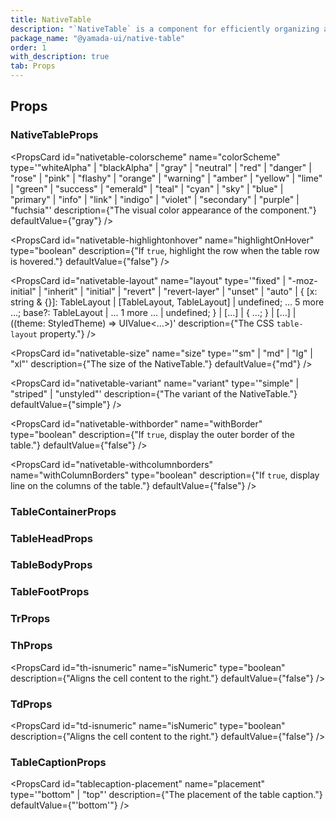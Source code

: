 ```yaml
---
title: NativeTable
description: "`NativeTable` is a component for efficiently organizing and displaying data."
package_name: "@yamada-ui/native-table"
order: 1
with_description: true
tab: Props
---
```


## Props

### NativeTableProps

<PropsCard id="nativetable-_accept" name="_accept" type="CSSUIObject" />

<PropsCard id="nativetable-_active" name="_active" type="CSSUIObject" />

<PropsCard id="nativetable-_after" name="_after" type="CSSUIObject" />

<PropsCard id="nativetable-_anylink" name="_anyLink" type="CSSUIObject" />

<PropsCard id="nativetable-_autofill" name="_autofill" type="CSSUIObject" />

<PropsCard id="nativetable-_backdrop" name="_backdrop" type="CSSUIObject" />

<PropsCard id="nativetable-_before" name="_before" type="CSSUIObject" />

<PropsCard id="nativetable-_between" name="_between" type="CSSUIObject" />

<PropsCard id="nativetable-_blank" name="_blank" type="CSSUIObject" />

<PropsCard id="nativetable-_checked" name="_checked" type="CSSUIObject" />

<PropsCard id="nativetable-_cue" name="_cue" type="CSSUIObject" />

<PropsCard id="nativetable-_cueregion" name="_cueRegion" type="CSSUIObject" />

<PropsCard id="nativetable-_dark" name="_dark" type="CSSUIObject" />

<PropsCard id="nativetable-_default" name="_default" type="CSSUIObject" />

<PropsCard id="nativetable-_disabled" name="_disabled" type="CSSUIObject" />

<PropsCard id="nativetable-_empty" name="_empty" type="CSSUIObject" />

<PropsCard id="nativetable-_enabled" name="_enabled" type="CSSUIObject" />

<PropsCard id="nativetable-_end" name="_end" type="CSSUIObject" />

<PropsCard id="nativetable-_even" name="_even" type="CSSUIObject" />

<PropsCard id="nativetable-_expanded" name="_expanded" type="CSSUIObject" />

<PropsCard
  id="nativetable-_fileselector"
  name="_fileSelector"
  type="CSSUIObject"
/>

<PropsCard id="nativetable-_filled" name="_filled" type="CSSUIObject" />

<PropsCard id="nativetable-_first" name="_first" type="CSSUIObject" />

<PropsCard
  id="nativetable-_firstletter"
  name="_firstLetter"
  type="CSSUIObject"
/>

<PropsCard id="nativetable-_firstline" name="_firstLine" type="CSSUIObject" />

<PropsCard id="nativetable-_focus" name="_focus" type="CSSUIObject" />

<PropsCard
  id="nativetable-_focusvisible"
  name="_focusVisible"
  type="CSSUIObject"
/>

<PropsCard
  id="nativetable-_focuswithin"
  name="_focusWithin"
  type="CSSUIObject"
/>

<PropsCard id="nativetable-_fullscreen" name="_fullScreen" type="CSSUIObject" />

<PropsCard id="nativetable-_grabbed" name="_grabbed" type="CSSUIObject" />

<PropsCard
  id="nativetable-_groupaccept"
  name="_groupAccept"
  type="CSSUIObject"
/>

<PropsCard
  id="nativetable-_groupactive"
  name="_groupActive"
  type="CSSUIObject"
/>

<PropsCard id="nativetable-_groupblank" name="_groupBlank" type="CSSUIObject" />

<PropsCard
  id="nativetable-_groupchecked"
  name="_groupChecked"
  type="CSSUIObject"
/>

<PropsCard
  id="nativetable-_groupdisabled"
  name="_groupDisabled"
  type="CSSUIObject"
/>

<PropsCard
  id="nativetable-_groupenabled"
  name="_groupEnabled"
  type="CSSUIObject"
/>

<PropsCard
  id="nativetable-_groupexpanded"
  name="_groupExpanded"
  type="CSSUIObject"
/>

<PropsCard id="nativetable-_groupfocus" name="_groupFocus" type="CSSUIObject" />

<PropsCard
  id="nativetable-_groupfocusvisible"
  name="_groupFocusVisible"
  type="CSSUIObject"
/>

<PropsCard
  id="nativetable-_groupfocuswithin"
  name="_groupFocusWithin"
  type="CSSUIObject"
/>

<PropsCard
  id="nativetable-_groupgrabbed"
  name="_groupGrabbed"
  type="CSSUIObject"
/>

<PropsCard
  id="nativetable-_grouphorizontal"
  name="_groupHorizontal"
  type="CSSUIObject"
/>

<PropsCard id="nativetable-_grouphover" name="_groupHover" type="CSSUIObject" />

<PropsCard id="nativetable-_groupidle" name="_groupIdle" type="CSSUIObject" />

<PropsCard
  id="nativetable-_groupinvalid"
  name="_groupInvalid"
  type="CSSUIObject"
/>

<PropsCard
  id="nativetable-_grouploaded"
  name="_groupLoaded"
  type="CSSUIObject"
/>

<PropsCard
  id="nativetable-_grouploading"
  name="_groupLoading"
  type="CSSUIObject"
/>

<PropsCard
  id="nativetable-_groupoptional"
  name="_groupOptional"
  type="CSSUIObject"
/>

<PropsCard
  id="nativetable-_groupplaceholdershown"
  name="_groupPlaceholderShown"
  type="CSSUIObject"
/>

<PropsCard
  id="nativetable-_grouppressed"
  name="_groupPressed"
  type="CSSUIObject"
/>

<PropsCard
  id="nativetable-_groupreadonly"
  name="_groupReadOnly"
  type="CSSUIObject"
/>

<PropsCard
  id="nativetable-_groupreadwrite"
  name="_groupReadWrite"
  type="CSSUIObject"
/>

<PropsCard
  id="nativetable-_groupreject"
  name="_groupReject"
  type="CSSUIObject"
/>

<PropsCard
  id="nativetable-_grouprequired"
  name="_groupRequired"
  type="CSSUIObject"
/>

<PropsCard
  id="nativetable-_groupselected"
  name="_groupSelected"
  type="CSSUIObject"
/>

<PropsCard
  id="nativetable-_groupuserinvalid"
  name="_groupUserInvalid"
  type="CSSUIObject"
/>

<PropsCard id="nativetable-_groupvalid" name="_groupValid" type="CSSUIObject" />

<PropsCard
  id="nativetable-_groupvertical"
  name="_groupVertical"
  type="CSSUIObject"
/>

<PropsCard id="nativetable-_hidden" name="_hidden" type="CSSUIObject" />

<PropsCard id="nativetable-_holiday" name="_holiday" type="CSSUIObject" />

<PropsCard id="nativetable-_horizontal" name="_horizontal" type="CSSUIObject" />

<PropsCard id="nativetable-_hover" name="_hover" type="CSSUIObject" />

<PropsCard id="nativetable-_idle" name="_idle" type="CSSUIObject" />

<PropsCard
  id="nativetable-_indeterminate"
  name="_indeterminate"
  type="CSSUIObject"
/>

<PropsCard id="nativetable-_inrange" name="_inRange" type="CSSUIObject" />

<PropsCard id="nativetable-_invalid" name="_invalid" type="CSSUIObject" />

<PropsCard id="nativetable-_last" name="_last" type="CSSUIObject" />

<PropsCard id="nativetable-_light" name="_light" type="CSSUIObject" />

<PropsCard id="nativetable-_link" name="_link" type="CSSUIObject" />

<PropsCard id="nativetable-_loaded" name="_loaded" type="CSSUIObject" />

<PropsCard id="nativetable-_loading" name="_loading" type="CSSUIObject" />

<PropsCard id="nativetable-_marker" name="_marker" type="CSSUIObject" />

<PropsCard id="nativetable-_mediadark" name="_mediaDark" type="CSSUIObject" />

<PropsCard id="nativetable-_medialight" name="_mediaLight" type="CSSUIObject" />

<PropsCard
  id="nativetable-_mediareducemotion"
  name="_mediaReduceMotion"
  type="CSSUIObject"
/>

<PropsCard id="nativetable-_modal" name="_modal" type="CSSUIObject" />

<PropsCard
  id="nativetable-_nativeactive"
  name="_nativeActive"
  type="CSSUIObject"
/>

<PropsCard
  id="nativetable-_nativechecked"
  name="_nativeChecked"
  type="CSSUIObject"
/>

<PropsCard
  id="nativetable-_nativedisabled"
  name="_nativeDisabled"
  type="CSSUIObject"
/>

<PropsCard
  id="nativetable-_nativefocus"
  name="_nativeFocus"
  type="CSSUIObject"
/>

<PropsCard
  id="nativetable-_nativefocusvisible"
  name="_nativeFocusVisible"
  type="CSSUIObject"
/>

<PropsCard
  id="nativetable-_nativefocuswithin"
  name="_nativeFocusWithin"
  type="CSSUIObject"
/>

<PropsCard
  id="nativetable-_nativehidden"
  name="_nativeHidden"
  type="CSSUIObject"
/>

<PropsCard
  id="nativetable-_nativehover"
  name="_nativeHover"
  type="CSSUIObject"
/>

<PropsCard
  id="nativetable-_nativereadonly"
  name="_nativeReadOnly"
  type="CSSUIObject"
/>

<PropsCard
  id="nativetable-_nativetarget"
  name="_nativeTarget"
  type="CSSUIObject"
/>

<PropsCard
  id="nativetable-_nativevalid"
  name="_nativeValid"
  type="CSSUIObject"
/>

<PropsCard id="nativetable-_notfirst" name="_notFirst" type="CSSUIObject" />

<PropsCard id="nativetable-_notlast" name="_notLast" type="CSSUIObject" />

<PropsCard id="nativetable-_nottarget" name="_notTarget" type="CSSUIObject" />

<PropsCard id="nativetable-_odd" name="_odd" type="CSSUIObject" />

<PropsCard id="nativetable-_only" name="_only" type="CSSUIObject" />

<PropsCard id="nativetable-_optional" name="_optional" type="CSSUIObject" />

<PropsCard id="nativetable-_outrange" name="_outRange" type="CSSUIObject" />

<PropsCard id="nativetable-_outside" name="_outside" type="CSSUIObject" />

<PropsCard id="nativetable-_paused" name="_paused" type="CSSUIObject" />

<PropsCard id="nativetable-_peeraccept" name="_peerAccept" type="CSSUIObject" />

<PropsCard id="nativetable-_peeractive" name="_peerActive" type="CSSUIObject" />

<PropsCard id="nativetable-_peerblank" name="_peerBlank" type="CSSUIObject" />

<PropsCard
  id="nativetable-_peerchecked"
  name="_peerChecked"
  type="CSSUIObject"
/>

<PropsCard
  id="nativetable-_peerdisabled"
  name="_peerDisabled"
  type="CSSUIObject"
/>

<PropsCard
  id="nativetable-_peerenabled"
  name="_peerEnabled"
  type="CSSUIObject"
/>

<PropsCard
  id="nativetable-_peerexpanded"
  name="_peerExpanded"
  type="CSSUIObject"
/>

<PropsCard id="nativetable-_peerfocus" name="_peerFocus" type="CSSUIObject" />

<PropsCard
  id="nativetable-_peerfocusvisible"
  name="_peerFocusVisible"
  type="CSSUIObject"
/>

<PropsCard
  id="nativetable-_peerfocuswithin"
  name="_peerFocusWithin"
  type="CSSUIObject"
/>

<PropsCard
  id="nativetable-_peergrabbed"
  name="_peerGrabbed"
  type="CSSUIObject"
/>

<PropsCard
  id="nativetable-_peerhorizontal"
  name="_peerHorizontal"
  type="CSSUIObject"
/>

<PropsCard id="nativetable-_peerhover" name="_peerHover" type="CSSUIObject" />

<PropsCard id="nativetable-_peeridle" name="_peerIdle" type="CSSUIObject" />

<PropsCard
  id="nativetable-_peerinvalid"
  name="_peerInvalid"
  type="CSSUIObject"
/>

<PropsCard id="nativetable-_peerloaded" name="_peerLoaded" type="CSSUIObject" />

<PropsCard
  id="nativetable-_peerloading"
  name="_peerLoading"
  type="CSSUIObject"
/>

<PropsCard
  id="nativetable-_peeroptional"
  name="_peerOptional"
  type="CSSUIObject"
/>

<PropsCard
  id="nativetable-_peerplaceholdershown"
  name="_peerPlaceholderShown"
  type="CSSUIObject"
/>

<PropsCard
  id="nativetable-_peerpressed"
  name="_peerPressed"
  type="CSSUIObject"
/>

<PropsCard
  id="nativetable-_peerreadonly"
  name="_peerReadOnly"
  type="CSSUIObject"
/>

<PropsCard
  id="nativetable-_peerreadwrite"
  name="_peerReadWrite"
  type="CSSUIObject"
/>

<PropsCard id="nativetable-_peerreject" name="_peerReject" type="CSSUIObject" />

<PropsCard
  id="nativetable-_peerrequired"
  name="_peerRequired"
  type="CSSUIObject"
/>

<PropsCard
  id="nativetable-_peerselected"
  name="_peerSelected"
  type="CSSUIObject"
/>

<PropsCard
  id="nativetable-_peeruserinvalid"
  name="_peerUserInvalid"
  type="CSSUIObject"
/>

<PropsCard id="nativetable-_peervalid" name="_peerValid" type="CSSUIObject" />

<PropsCard
  id="nativetable-_peervertical"
  name="_peerVertical"
  type="CSSUIObject"
/>

<PropsCard id="nativetable-_picture" name="_picture" type="CSSUIObject" />

<PropsCard
  id="nativetable-_placeholder"
  name="_placeholder"
  type="CSSUIObject"
/>

<PropsCard
  id="nativetable-_placeholdershown"
  name="_placeholderShown"
  type="CSSUIObject"
/>

<PropsCard id="nativetable-_playing" name="_playing" type="CSSUIObject" />

<PropsCard id="nativetable-_pressed" name="_pressed" type="CSSUIObject" />

<PropsCard id="nativetable-_print" name="_print" type="CSSUIObject" />

<PropsCard id="nativetable-_readonly" name="_readOnly" type="CSSUIObject" />

<PropsCard id="nativetable-_readwrite" name="_readWrite" type="CSSUIObject" />

<PropsCard id="nativetable-_reject" name="_reject" type="CSSUIObject" />

<PropsCard id="nativetable-_required" name="_required" type="CSSUIObject" />

<PropsCard id="nativetable-_ripple" name="_ripple" type="CSSUIObject" />

<PropsCard id="nativetable-_scrollbar" name="_scrollbar" type="CSSUIObject" />

<PropsCard
  id="nativetable-_scrollbarbutton"
  name="_scrollbarButton"
  type="CSSUIObject"
/>

<PropsCard
  id="nativetable-_scrollbarcorner"
  name="_scrollbarCorner"
  type="CSSUIObject"
/>

<PropsCard
  id="nativetable-_scrollbarthumb"
  name="_scrollbarThumb"
  type="CSSUIObject"
/>

<PropsCard
  id="nativetable-_scrollbartrack"
  name="_scrollbarTrack"
  type="CSSUIObject"
/>

<PropsCard
  id="nativetable-_scrollbartrackpiece"
  name="_scrollbarTrackPiece"
  type="CSSUIObject"
/>

<PropsCard id="nativetable-_selected" name="_selected" type="CSSUIObject" />

<PropsCard id="nativetable-_selection" name="_selection" type="CSSUIObject" />

<PropsCard id="nativetable-_start" name="_start" type="CSSUIObject" />

<PropsCard id="nativetable-_target" name="_target" type="CSSUIObject" />

<PropsCard id="nativetable-_today" name="_today" type="CSSUIObject" />

<PropsCard
  id="nativetable-_userinvalid"
  name="_userInvalid"
  type="CSSUIObject"
/>

<PropsCard id="nativetable-_valid" name="_valid" type="CSSUIObject" />

<PropsCard id="nativetable-_vertical" name="_vertical" type="CSSUIObject" />

<PropsCard id="nativetable-_visited" name="_visited" type="CSSUIObject" />

<PropsCard id="nativetable-_weekend" name="_weekend" type="CSSUIObject" />

<PropsCard
  id="nativetable-colorscheme"
  name="colorScheme"
  type='"whiteAlpha" | "blackAlpha" | "gray" | "neutral" | "red" | "danger" | "rose" | "pink" | "flashy" | "orange" | "warning" | "amber" | "yellow" | "lime" | "green" | "success" | "emerald" | "teal" | "cyan" | "sky" | "blue" | "primary" | "info" | "link" | "indigo" | "violet" | "secondary" | "purple" | "fuchsia"'
  description={"The visual color appearance of the component."}
  defaultValue={"gray"}
/>

<PropsCard
  id="nativetable-highlightonhover"
  name="highlightOnHover"
  type="boolean"
  description={"If `true`, highlight the row when the table row is hovered."}
  defaultValue={"false"}
/>

<PropsCard
  id="nativetable-layout"
  name="layout"
  type='"fixed" | "-moz-initial" | "inherit" | "initial" | "revert" | "revert-layer" | "unset" | "auto" | { [x: string & {}]: TableLayout | [TableLayout, TableLayout] | undefined; ... 5 more ...; base?: TableLayout | ... 1 more ... | undefined; } | [...] | { ...; } | [...] | ((theme: StyledTheme) => UIValue<...>)'
  description={"The CSS `table-layout` property."}
/>

<PropsCard
  id="nativetable-size"
  name="size"
  type='"sm" | "md" | "lg" | "xl"'
  description={"The size of the NativeTable."}
  defaultValue={"md"}
/>

<PropsCard
  id="nativetable-variant"
  name="variant"
  type='"simple" | "striped" | "unstyled"'
  description={"The variant of the NativeTable."}
  defaultValue={"simple"}
/>

<PropsCard
  id="nativetable-withborder"
  name="withBorder"
  type="boolean"
  description={"If `true`, display the outer border of the table."}
  defaultValue={"false"}
/>

<PropsCard
  id="nativetable-withcolumnborders"
  name="withColumnBorders"
  type="boolean"
  description={"If `true`, display line on the columns of the table."}
  defaultValue={"false"}
/>

### TableContainerProps

<PropsCard id="tablecontainer-_accept" name="_accept" type="CSSUIObject" />

<PropsCard id="tablecontainer-_active" name="_active" type="CSSUIObject" />

<PropsCard id="tablecontainer-_after" name="_after" type="CSSUIObject" />

<PropsCard id="tablecontainer-_anylink" name="_anyLink" type="CSSUIObject" />

<PropsCard id="tablecontainer-_autofill" name="_autofill" type="CSSUIObject" />

<PropsCard id="tablecontainer-_backdrop" name="_backdrop" type="CSSUIObject" />

<PropsCard id="tablecontainer-_before" name="_before" type="CSSUIObject" />

<PropsCard id="tablecontainer-_between" name="_between" type="CSSUIObject" />

<PropsCard id="tablecontainer-_blank" name="_blank" type="CSSUIObject" />

<PropsCard id="tablecontainer-_checked" name="_checked" type="CSSUIObject" />

<PropsCard id="tablecontainer-_cue" name="_cue" type="CSSUIObject" />

<PropsCard
  id="tablecontainer-_cueregion"
  name="_cueRegion"
  type="CSSUIObject"
/>

<PropsCard id="tablecontainer-_dark" name="_dark" type="CSSUIObject" />

<PropsCard id="tablecontainer-_default" name="_default" type="CSSUIObject" />

<PropsCard id="tablecontainer-_disabled" name="_disabled" type="CSSUIObject" />

<PropsCard id="tablecontainer-_empty" name="_empty" type="CSSUIObject" />

<PropsCard id="tablecontainer-_enabled" name="_enabled" type="CSSUIObject" />

<PropsCard id="tablecontainer-_end" name="_end" type="CSSUIObject" />

<PropsCard id="tablecontainer-_even" name="_even" type="CSSUIObject" />

<PropsCard id="tablecontainer-_expanded" name="_expanded" type="CSSUIObject" />

<PropsCard
  id="tablecontainer-_fileselector"
  name="_fileSelector"
  type="CSSUIObject"
/>

<PropsCard id="tablecontainer-_filled" name="_filled" type="CSSUIObject" />

<PropsCard id="tablecontainer-_first" name="_first" type="CSSUIObject" />

<PropsCard
  id="tablecontainer-_firstletter"
  name="_firstLetter"
  type="CSSUIObject"
/>

<PropsCard
  id="tablecontainer-_firstline"
  name="_firstLine"
  type="CSSUIObject"
/>

<PropsCard id="tablecontainer-_focus" name="_focus" type="CSSUIObject" />

<PropsCard
  id="tablecontainer-_focusvisible"
  name="_focusVisible"
  type="CSSUIObject"
/>

<PropsCard
  id="tablecontainer-_focuswithin"
  name="_focusWithin"
  type="CSSUIObject"
/>

<PropsCard
  id="tablecontainer-_fullscreen"
  name="_fullScreen"
  type="CSSUIObject"
/>

<PropsCard id="tablecontainer-_grabbed" name="_grabbed" type="CSSUIObject" />

<PropsCard
  id="tablecontainer-_groupaccept"
  name="_groupAccept"
  type="CSSUIObject"
/>

<PropsCard
  id="tablecontainer-_groupactive"
  name="_groupActive"
  type="CSSUIObject"
/>

<PropsCard
  id="tablecontainer-_groupblank"
  name="_groupBlank"
  type="CSSUIObject"
/>

<PropsCard
  id="tablecontainer-_groupchecked"
  name="_groupChecked"
  type="CSSUIObject"
/>

<PropsCard
  id="tablecontainer-_groupdisabled"
  name="_groupDisabled"
  type="CSSUIObject"
/>

<PropsCard
  id="tablecontainer-_groupenabled"
  name="_groupEnabled"
  type="CSSUIObject"
/>

<PropsCard
  id="tablecontainer-_groupexpanded"
  name="_groupExpanded"
  type="CSSUIObject"
/>

<PropsCard
  id="tablecontainer-_groupfocus"
  name="_groupFocus"
  type="CSSUIObject"
/>

<PropsCard
  id="tablecontainer-_groupfocusvisible"
  name="_groupFocusVisible"
  type="CSSUIObject"
/>

<PropsCard
  id="tablecontainer-_groupfocuswithin"
  name="_groupFocusWithin"
  type="CSSUIObject"
/>

<PropsCard
  id="tablecontainer-_groupgrabbed"
  name="_groupGrabbed"
  type="CSSUIObject"
/>

<PropsCard
  id="tablecontainer-_grouphorizontal"
  name="_groupHorizontal"
  type="CSSUIObject"
/>

<PropsCard
  id="tablecontainer-_grouphover"
  name="_groupHover"
  type="CSSUIObject"
/>

<PropsCard
  id="tablecontainer-_groupidle"
  name="_groupIdle"
  type="CSSUIObject"
/>

<PropsCard
  id="tablecontainer-_groupinvalid"
  name="_groupInvalid"
  type="CSSUIObject"
/>

<PropsCard
  id="tablecontainer-_grouploaded"
  name="_groupLoaded"
  type="CSSUIObject"
/>

<PropsCard
  id="tablecontainer-_grouploading"
  name="_groupLoading"
  type="CSSUIObject"
/>

<PropsCard
  id="tablecontainer-_groupoptional"
  name="_groupOptional"
  type="CSSUIObject"
/>

<PropsCard
  id="tablecontainer-_groupplaceholdershown"
  name="_groupPlaceholderShown"
  type="CSSUIObject"
/>

<PropsCard
  id="tablecontainer-_grouppressed"
  name="_groupPressed"
  type="CSSUIObject"
/>

<PropsCard
  id="tablecontainer-_groupreadonly"
  name="_groupReadOnly"
  type="CSSUIObject"
/>

<PropsCard
  id="tablecontainer-_groupreadwrite"
  name="_groupReadWrite"
  type="CSSUIObject"
/>

<PropsCard
  id="tablecontainer-_groupreject"
  name="_groupReject"
  type="CSSUIObject"
/>

<PropsCard
  id="tablecontainer-_grouprequired"
  name="_groupRequired"
  type="CSSUIObject"
/>

<PropsCard
  id="tablecontainer-_groupselected"
  name="_groupSelected"
  type="CSSUIObject"
/>

<PropsCard
  id="tablecontainer-_groupuserinvalid"
  name="_groupUserInvalid"
  type="CSSUIObject"
/>

<PropsCard
  id="tablecontainer-_groupvalid"
  name="_groupValid"
  type="CSSUIObject"
/>

<PropsCard
  id="tablecontainer-_groupvertical"
  name="_groupVertical"
  type="CSSUIObject"
/>

<PropsCard id="tablecontainer-_hidden" name="_hidden" type="CSSUIObject" />

<PropsCard id="tablecontainer-_holiday" name="_holiday" type="CSSUIObject" />

<PropsCard
  id="tablecontainer-_horizontal"
  name="_horizontal"
  type="CSSUIObject"
/>

<PropsCard id="tablecontainer-_hover" name="_hover" type="CSSUIObject" />

<PropsCard id="tablecontainer-_idle" name="_idle" type="CSSUIObject" />

<PropsCard
  id="tablecontainer-_indeterminate"
  name="_indeterminate"
  type="CSSUIObject"
/>

<PropsCard id="tablecontainer-_inrange" name="_inRange" type="CSSUIObject" />

<PropsCard id="tablecontainer-_invalid" name="_invalid" type="CSSUIObject" />

<PropsCard id="tablecontainer-_last" name="_last" type="CSSUIObject" />

<PropsCard id="tablecontainer-_light" name="_light" type="CSSUIObject" />

<PropsCard id="tablecontainer-_link" name="_link" type="CSSUIObject" />

<PropsCard id="tablecontainer-_loaded" name="_loaded" type="CSSUIObject" />

<PropsCard id="tablecontainer-_loading" name="_loading" type="CSSUIObject" />

<PropsCard id="tablecontainer-_marker" name="_marker" type="CSSUIObject" />

<PropsCard
  id="tablecontainer-_mediadark"
  name="_mediaDark"
  type="CSSUIObject"
/>

<PropsCard
  id="tablecontainer-_medialight"
  name="_mediaLight"
  type="CSSUIObject"
/>

<PropsCard
  id="tablecontainer-_mediareducemotion"
  name="_mediaReduceMotion"
  type="CSSUIObject"
/>

<PropsCard id="tablecontainer-_modal" name="_modal" type="CSSUIObject" />

<PropsCard
  id="tablecontainer-_nativeactive"
  name="_nativeActive"
  type="CSSUIObject"
/>

<PropsCard
  id="tablecontainer-_nativechecked"
  name="_nativeChecked"
  type="CSSUIObject"
/>

<PropsCard
  id="tablecontainer-_nativedisabled"
  name="_nativeDisabled"
  type="CSSUIObject"
/>

<PropsCard
  id="tablecontainer-_nativefocus"
  name="_nativeFocus"
  type="CSSUIObject"
/>

<PropsCard
  id="tablecontainer-_nativefocusvisible"
  name="_nativeFocusVisible"
  type="CSSUIObject"
/>

<PropsCard
  id="tablecontainer-_nativefocuswithin"
  name="_nativeFocusWithin"
  type="CSSUIObject"
/>

<PropsCard
  id="tablecontainer-_nativehidden"
  name="_nativeHidden"
  type="CSSUIObject"
/>

<PropsCard
  id="tablecontainer-_nativehover"
  name="_nativeHover"
  type="CSSUIObject"
/>

<PropsCard
  id="tablecontainer-_nativereadonly"
  name="_nativeReadOnly"
  type="CSSUIObject"
/>

<PropsCard
  id="tablecontainer-_nativetarget"
  name="_nativeTarget"
  type="CSSUIObject"
/>

<PropsCard
  id="tablecontainer-_nativevalid"
  name="_nativeValid"
  type="CSSUIObject"
/>

<PropsCard id="tablecontainer-_notfirst" name="_notFirst" type="CSSUIObject" />

<PropsCard id="tablecontainer-_notlast" name="_notLast" type="CSSUIObject" />

<PropsCard
  id="tablecontainer-_nottarget"
  name="_notTarget"
  type="CSSUIObject"
/>

<PropsCard id="tablecontainer-_odd" name="_odd" type="CSSUIObject" />

<PropsCard id="tablecontainer-_only" name="_only" type="CSSUIObject" />

<PropsCard id="tablecontainer-_optional" name="_optional" type="CSSUIObject" />

<PropsCard id="tablecontainer-_outrange" name="_outRange" type="CSSUIObject" />

<PropsCard id="tablecontainer-_outside" name="_outside" type="CSSUIObject" />

<PropsCard id="tablecontainer-_paused" name="_paused" type="CSSUIObject" />

<PropsCard
  id="tablecontainer-_peeraccept"
  name="_peerAccept"
  type="CSSUIObject"
/>

<PropsCard
  id="tablecontainer-_peeractive"
  name="_peerActive"
  type="CSSUIObject"
/>

<PropsCard
  id="tablecontainer-_peerblank"
  name="_peerBlank"
  type="CSSUIObject"
/>

<PropsCard
  id="tablecontainer-_peerchecked"
  name="_peerChecked"
  type="CSSUIObject"
/>

<PropsCard
  id="tablecontainer-_peerdisabled"
  name="_peerDisabled"
  type="CSSUIObject"
/>

<PropsCard
  id="tablecontainer-_peerenabled"
  name="_peerEnabled"
  type="CSSUIObject"
/>

<PropsCard
  id="tablecontainer-_peerexpanded"
  name="_peerExpanded"
  type="CSSUIObject"
/>

<PropsCard
  id="tablecontainer-_peerfocus"
  name="_peerFocus"
  type="CSSUIObject"
/>

<PropsCard
  id="tablecontainer-_peerfocusvisible"
  name="_peerFocusVisible"
  type="CSSUIObject"
/>

<PropsCard
  id="tablecontainer-_peerfocuswithin"
  name="_peerFocusWithin"
  type="CSSUIObject"
/>

<PropsCard
  id="tablecontainer-_peergrabbed"
  name="_peerGrabbed"
  type="CSSUIObject"
/>

<PropsCard
  id="tablecontainer-_peerhorizontal"
  name="_peerHorizontal"
  type="CSSUIObject"
/>

<PropsCard
  id="tablecontainer-_peerhover"
  name="_peerHover"
  type="CSSUIObject"
/>

<PropsCard id="tablecontainer-_peeridle" name="_peerIdle" type="CSSUIObject" />

<PropsCard
  id="tablecontainer-_peerinvalid"
  name="_peerInvalid"
  type="CSSUIObject"
/>

<PropsCard
  id="tablecontainer-_peerloaded"
  name="_peerLoaded"
  type="CSSUIObject"
/>

<PropsCard
  id="tablecontainer-_peerloading"
  name="_peerLoading"
  type="CSSUIObject"
/>

<PropsCard
  id="tablecontainer-_peeroptional"
  name="_peerOptional"
  type="CSSUIObject"
/>

<PropsCard
  id="tablecontainer-_peerplaceholdershown"
  name="_peerPlaceholderShown"
  type="CSSUIObject"
/>

<PropsCard
  id="tablecontainer-_peerpressed"
  name="_peerPressed"
  type="CSSUIObject"
/>

<PropsCard
  id="tablecontainer-_peerreadonly"
  name="_peerReadOnly"
  type="CSSUIObject"
/>

<PropsCard
  id="tablecontainer-_peerreadwrite"
  name="_peerReadWrite"
  type="CSSUIObject"
/>

<PropsCard
  id="tablecontainer-_peerreject"
  name="_peerReject"
  type="CSSUIObject"
/>

<PropsCard
  id="tablecontainer-_peerrequired"
  name="_peerRequired"
  type="CSSUIObject"
/>

<PropsCard
  id="tablecontainer-_peerselected"
  name="_peerSelected"
  type="CSSUIObject"
/>

<PropsCard
  id="tablecontainer-_peeruserinvalid"
  name="_peerUserInvalid"
  type="CSSUIObject"
/>

<PropsCard
  id="tablecontainer-_peervalid"
  name="_peerValid"
  type="CSSUIObject"
/>

<PropsCard
  id="tablecontainer-_peervertical"
  name="_peerVertical"
  type="CSSUIObject"
/>

<PropsCard id="tablecontainer-_picture" name="_picture" type="CSSUIObject" />

<PropsCard
  id="tablecontainer-_placeholder"
  name="_placeholder"
  type="CSSUIObject"
/>

<PropsCard
  id="tablecontainer-_placeholdershown"
  name="_placeholderShown"
  type="CSSUIObject"
/>

<PropsCard id="tablecontainer-_playing" name="_playing" type="CSSUIObject" />

<PropsCard id="tablecontainer-_pressed" name="_pressed" type="CSSUIObject" />

<PropsCard id="tablecontainer-_print" name="_print" type="CSSUIObject" />

<PropsCard id="tablecontainer-_readonly" name="_readOnly" type="CSSUIObject" />

<PropsCard
  id="tablecontainer-_readwrite"
  name="_readWrite"
  type="CSSUIObject"
/>

<PropsCard id="tablecontainer-_reject" name="_reject" type="CSSUIObject" />

<PropsCard id="tablecontainer-_required" name="_required" type="CSSUIObject" />

<PropsCard id="tablecontainer-_ripple" name="_ripple" type="CSSUIObject" />

<PropsCard
  id="tablecontainer-_scrollbar"
  name="_scrollbar"
  type="CSSUIObject"
/>

<PropsCard
  id="tablecontainer-_scrollbarbutton"
  name="_scrollbarButton"
  type="CSSUIObject"
/>

<PropsCard
  id="tablecontainer-_scrollbarcorner"
  name="_scrollbarCorner"
  type="CSSUIObject"
/>

<PropsCard
  id="tablecontainer-_scrollbarthumb"
  name="_scrollbarThumb"
  type="CSSUIObject"
/>

<PropsCard
  id="tablecontainer-_scrollbartrack"
  name="_scrollbarTrack"
  type="CSSUIObject"
/>

<PropsCard
  id="tablecontainer-_scrollbartrackpiece"
  name="_scrollbarTrackPiece"
  type="CSSUIObject"
/>

<PropsCard id="tablecontainer-_selected" name="_selected" type="CSSUIObject" />

<PropsCard
  id="tablecontainer-_selection"
  name="_selection"
  type="CSSUIObject"
/>

<PropsCard id="tablecontainer-_start" name="_start" type="CSSUIObject" />

<PropsCard id="tablecontainer-_target" name="_target" type="CSSUIObject" />

<PropsCard id="tablecontainer-_today" name="_today" type="CSSUIObject" />

<PropsCard
  id="tablecontainer-_userinvalid"
  name="_userInvalid"
  type="CSSUIObject"
/>

<PropsCard id="tablecontainer-_valid" name="_valid" type="CSSUIObject" />

<PropsCard id="tablecontainer-_vertical" name="_vertical" type="CSSUIObject" />

<PropsCard id="tablecontainer-_visited" name="_visited" type="CSSUIObject" />

<PropsCard id="tablecontainer-_weekend" name="_weekend" type="CSSUIObject" />

### TableHeadProps

<PropsCard id="tablehead-_accept" name="_accept" type="CSSUIObject" />

<PropsCard id="tablehead-_active" name="_active" type="CSSUIObject" />

<PropsCard id="tablehead-_after" name="_after" type="CSSUIObject" />

<PropsCard id="tablehead-_anylink" name="_anyLink" type="CSSUIObject" />

<PropsCard id="tablehead-_autofill" name="_autofill" type="CSSUIObject" />

<PropsCard id="tablehead-_backdrop" name="_backdrop" type="CSSUIObject" />

<PropsCard id="tablehead-_before" name="_before" type="CSSUIObject" />

<PropsCard id="tablehead-_between" name="_between" type="CSSUIObject" />

<PropsCard id="tablehead-_blank" name="_blank" type="CSSUIObject" />

<PropsCard id="tablehead-_checked" name="_checked" type="CSSUIObject" />

<PropsCard id="tablehead-_cue" name="_cue" type="CSSUIObject" />

<PropsCard id="tablehead-_cueregion" name="_cueRegion" type="CSSUIObject" />

<PropsCard id="tablehead-_dark" name="_dark" type="CSSUIObject" />

<PropsCard id="tablehead-_default" name="_default" type="CSSUIObject" />

<PropsCard id="tablehead-_disabled" name="_disabled" type="CSSUIObject" />

<PropsCard id="tablehead-_empty" name="_empty" type="CSSUIObject" />

<PropsCard id="tablehead-_enabled" name="_enabled" type="CSSUIObject" />

<PropsCard id="tablehead-_end" name="_end" type="CSSUIObject" />

<PropsCard id="tablehead-_even" name="_even" type="CSSUIObject" />

<PropsCard id="tablehead-_expanded" name="_expanded" type="CSSUIObject" />

<PropsCard
  id="tablehead-_fileselector"
  name="_fileSelector"
  type="CSSUIObject"
/>

<PropsCard id="tablehead-_filled" name="_filled" type="CSSUIObject" />

<PropsCard id="tablehead-_first" name="_first" type="CSSUIObject" />

<PropsCard id="tablehead-_firstletter" name="_firstLetter" type="CSSUIObject" />

<PropsCard id="tablehead-_firstline" name="_firstLine" type="CSSUIObject" />

<PropsCard id="tablehead-_focus" name="_focus" type="CSSUIObject" />

<PropsCard
  id="tablehead-_focusvisible"
  name="_focusVisible"
  type="CSSUIObject"
/>

<PropsCard id="tablehead-_focuswithin" name="_focusWithin" type="CSSUIObject" />

<PropsCard id="tablehead-_fullscreen" name="_fullScreen" type="CSSUIObject" />

<PropsCard id="tablehead-_grabbed" name="_grabbed" type="CSSUIObject" />

<PropsCard id="tablehead-_groupaccept" name="_groupAccept" type="CSSUIObject" />

<PropsCard id="tablehead-_groupactive" name="_groupActive" type="CSSUIObject" />

<PropsCard id="tablehead-_groupblank" name="_groupBlank" type="CSSUIObject" />

<PropsCard
  id="tablehead-_groupchecked"
  name="_groupChecked"
  type="CSSUIObject"
/>

<PropsCard
  id="tablehead-_groupdisabled"
  name="_groupDisabled"
  type="CSSUIObject"
/>

<PropsCard
  id="tablehead-_groupenabled"
  name="_groupEnabled"
  type="CSSUIObject"
/>

<PropsCard
  id="tablehead-_groupexpanded"
  name="_groupExpanded"
  type="CSSUIObject"
/>

<PropsCard id="tablehead-_groupfocus" name="_groupFocus" type="CSSUIObject" />

<PropsCard
  id="tablehead-_groupfocusvisible"
  name="_groupFocusVisible"
  type="CSSUIObject"
/>

<PropsCard
  id="tablehead-_groupfocuswithin"
  name="_groupFocusWithin"
  type="CSSUIObject"
/>

<PropsCard
  id="tablehead-_groupgrabbed"
  name="_groupGrabbed"
  type="CSSUIObject"
/>

<PropsCard
  id="tablehead-_grouphorizontal"
  name="_groupHorizontal"
  type="CSSUIObject"
/>

<PropsCard id="tablehead-_grouphover" name="_groupHover" type="CSSUIObject" />

<PropsCard id="tablehead-_groupidle" name="_groupIdle" type="CSSUIObject" />

<PropsCard
  id="tablehead-_groupinvalid"
  name="_groupInvalid"
  type="CSSUIObject"
/>

<PropsCard id="tablehead-_grouploaded" name="_groupLoaded" type="CSSUIObject" />

<PropsCard
  id="tablehead-_grouploading"
  name="_groupLoading"
  type="CSSUIObject"
/>

<PropsCard
  id="tablehead-_groupoptional"
  name="_groupOptional"
  type="CSSUIObject"
/>

<PropsCard
  id="tablehead-_groupplaceholdershown"
  name="_groupPlaceholderShown"
  type="CSSUIObject"
/>

<PropsCard
  id="tablehead-_grouppressed"
  name="_groupPressed"
  type="CSSUIObject"
/>

<PropsCard
  id="tablehead-_groupreadonly"
  name="_groupReadOnly"
  type="CSSUIObject"
/>

<PropsCard
  id="tablehead-_groupreadwrite"
  name="_groupReadWrite"
  type="CSSUIObject"
/>

<PropsCard id="tablehead-_groupreject" name="_groupReject" type="CSSUIObject" />

<PropsCard
  id="tablehead-_grouprequired"
  name="_groupRequired"
  type="CSSUIObject"
/>

<PropsCard
  id="tablehead-_groupselected"
  name="_groupSelected"
  type="CSSUIObject"
/>

<PropsCard
  id="tablehead-_groupuserinvalid"
  name="_groupUserInvalid"
  type="CSSUIObject"
/>

<PropsCard id="tablehead-_groupvalid" name="_groupValid" type="CSSUIObject" />

<PropsCard
  id="tablehead-_groupvertical"
  name="_groupVertical"
  type="CSSUIObject"
/>

<PropsCard id="tablehead-_hidden" name="_hidden" type="CSSUIObject" />

<PropsCard id="tablehead-_holiday" name="_holiday" type="CSSUIObject" />

<PropsCard id="tablehead-_horizontal" name="_horizontal" type="CSSUIObject" />

<PropsCard id="tablehead-_hover" name="_hover" type="CSSUIObject" />

<PropsCard id="tablehead-_idle" name="_idle" type="CSSUIObject" />

<PropsCard
  id="tablehead-_indeterminate"
  name="_indeterminate"
  type="CSSUIObject"
/>

<PropsCard id="tablehead-_inrange" name="_inRange" type="CSSUIObject" />

<PropsCard id="tablehead-_invalid" name="_invalid" type="CSSUIObject" />

<PropsCard id="tablehead-_last" name="_last" type="CSSUIObject" />

<PropsCard id="tablehead-_light" name="_light" type="CSSUIObject" />

<PropsCard id="tablehead-_link" name="_link" type="CSSUIObject" />

<PropsCard id="tablehead-_loaded" name="_loaded" type="CSSUIObject" />

<PropsCard id="tablehead-_loading" name="_loading" type="CSSUIObject" />

<PropsCard id="tablehead-_marker" name="_marker" type="CSSUIObject" />

<PropsCard id="tablehead-_mediadark" name="_mediaDark" type="CSSUIObject" />

<PropsCard id="tablehead-_medialight" name="_mediaLight" type="CSSUIObject" />

<PropsCard
  id="tablehead-_mediareducemotion"
  name="_mediaReduceMotion"
  type="CSSUIObject"
/>

<PropsCard id="tablehead-_modal" name="_modal" type="CSSUIObject" />

<PropsCard
  id="tablehead-_nativeactive"
  name="_nativeActive"
  type="CSSUIObject"
/>

<PropsCard
  id="tablehead-_nativechecked"
  name="_nativeChecked"
  type="CSSUIObject"
/>

<PropsCard
  id="tablehead-_nativedisabled"
  name="_nativeDisabled"
  type="CSSUIObject"
/>

<PropsCard id="tablehead-_nativefocus" name="_nativeFocus" type="CSSUIObject" />

<PropsCard
  id="tablehead-_nativefocusvisible"
  name="_nativeFocusVisible"
  type="CSSUIObject"
/>

<PropsCard
  id="tablehead-_nativefocuswithin"
  name="_nativeFocusWithin"
  type="CSSUIObject"
/>

<PropsCard
  id="tablehead-_nativehidden"
  name="_nativeHidden"
  type="CSSUIObject"
/>

<PropsCard id="tablehead-_nativehover" name="_nativeHover" type="CSSUIObject" />

<PropsCard
  id="tablehead-_nativereadonly"
  name="_nativeReadOnly"
  type="CSSUIObject"
/>

<PropsCard
  id="tablehead-_nativetarget"
  name="_nativeTarget"
  type="CSSUIObject"
/>

<PropsCard id="tablehead-_nativevalid" name="_nativeValid" type="CSSUIObject" />

<PropsCard id="tablehead-_notfirst" name="_notFirst" type="CSSUIObject" />

<PropsCard id="tablehead-_notlast" name="_notLast" type="CSSUIObject" />

<PropsCard id="tablehead-_nottarget" name="_notTarget" type="CSSUIObject" />

<PropsCard id="tablehead-_odd" name="_odd" type="CSSUIObject" />

<PropsCard id="tablehead-_only" name="_only" type="CSSUIObject" />

<PropsCard id="tablehead-_optional" name="_optional" type="CSSUIObject" />

<PropsCard id="tablehead-_outrange" name="_outRange" type="CSSUIObject" />

<PropsCard id="tablehead-_outside" name="_outside" type="CSSUIObject" />

<PropsCard id="tablehead-_paused" name="_paused" type="CSSUIObject" />

<PropsCard id="tablehead-_peeraccept" name="_peerAccept" type="CSSUIObject" />

<PropsCard id="tablehead-_peeractive" name="_peerActive" type="CSSUIObject" />

<PropsCard id="tablehead-_peerblank" name="_peerBlank" type="CSSUIObject" />

<PropsCard id="tablehead-_peerchecked" name="_peerChecked" type="CSSUIObject" />

<PropsCard
  id="tablehead-_peerdisabled"
  name="_peerDisabled"
  type="CSSUIObject"
/>

<PropsCard id="tablehead-_peerenabled" name="_peerEnabled" type="CSSUIObject" />

<PropsCard
  id="tablehead-_peerexpanded"
  name="_peerExpanded"
  type="CSSUIObject"
/>

<PropsCard id="tablehead-_peerfocus" name="_peerFocus" type="CSSUIObject" />

<PropsCard
  id="tablehead-_peerfocusvisible"
  name="_peerFocusVisible"
  type="CSSUIObject"
/>

<PropsCard
  id="tablehead-_peerfocuswithin"
  name="_peerFocusWithin"
  type="CSSUIObject"
/>

<PropsCard id="tablehead-_peergrabbed" name="_peerGrabbed" type="CSSUIObject" />

<PropsCard
  id="tablehead-_peerhorizontal"
  name="_peerHorizontal"
  type="CSSUIObject"
/>

<PropsCard id="tablehead-_peerhover" name="_peerHover" type="CSSUIObject" />

<PropsCard id="tablehead-_peeridle" name="_peerIdle" type="CSSUIObject" />

<PropsCard id="tablehead-_peerinvalid" name="_peerInvalid" type="CSSUIObject" />

<PropsCard id="tablehead-_peerloaded" name="_peerLoaded" type="CSSUIObject" />

<PropsCard id="tablehead-_peerloading" name="_peerLoading" type="CSSUIObject" />

<PropsCard
  id="tablehead-_peeroptional"
  name="_peerOptional"
  type="CSSUIObject"
/>

<PropsCard
  id="tablehead-_peerplaceholdershown"
  name="_peerPlaceholderShown"
  type="CSSUIObject"
/>

<PropsCard id="tablehead-_peerpressed" name="_peerPressed" type="CSSUIObject" />

<PropsCard
  id="tablehead-_peerreadonly"
  name="_peerReadOnly"
  type="CSSUIObject"
/>

<PropsCard
  id="tablehead-_peerreadwrite"
  name="_peerReadWrite"
  type="CSSUIObject"
/>

<PropsCard id="tablehead-_peerreject" name="_peerReject" type="CSSUIObject" />

<PropsCard
  id="tablehead-_peerrequired"
  name="_peerRequired"
  type="CSSUIObject"
/>

<PropsCard
  id="tablehead-_peerselected"
  name="_peerSelected"
  type="CSSUIObject"
/>

<PropsCard
  id="tablehead-_peeruserinvalid"
  name="_peerUserInvalid"
  type="CSSUIObject"
/>

<PropsCard id="tablehead-_peervalid" name="_peerValid" type="CSSUIObject" />

<PropsCard
  id="tablehead-_peervertical"
  name="_peerVertical"
  type="CSSUIObject"
/>

<PropsCard id="tablehead-_picture" name="_picture" type="CSSUIObject" />

<PropsCard id="tablehead-_placeholder" name="_placeholder" type="CSSUIObject" />

<PropsCard
  id="tablehead-_placeholdershown"
  name="_placeholderShown"
  type="CSSUIObject"
/>

<PropsCard id="tablehead-_playing" name="_playing" type="CSSUIObject" />

<PropsCard id="tablehead-_pressed" name="_pressed" type="CSSUIObject" />

<PropsCard id="tablehead-_print" name="_print" type="CSSUIObject" />

<PropsCard id="tablehead-_readonly" name="_readOnly" type="CSSUIObject" />

<PropsCard id="tablehead-_readwrite" name="_readWrite" type="CSSUIObject" />

<PropsCard id="tablehead-_reject" name="_reject" type="CSSUIObject" />

<PropsCard id="tablehead-_required" name="_required" type="CSSUIObject" />

<PropsCard id="tablehead-_ripple" name="_ripple" type="CSSUIObject" />

<PropsCard id="tablehead-_scrollbar" name="_scrollbar" type="CSSUIObject" />

<PropsCard
  id="tablehead-_scrollbarbutton"
  name="_scrollbarButton"
  type="CSSUIObject"
/>

<PropsCard
  id="tablehead-_scrollbarcorner"
  name="_scrollbarCorner"
  type="CSSUIObject"
/>

<PropsCard
  id="tablehead-_scrollbarthumb"
  name="_scrollbarThumb"
  type="CSSUIObject"
/>

<PropsCard
  id="tablehead-_scrollbartrack"
  name="_scrollbarTrack"
  type="CSSUIObject"
/>

<PropsCard
  id="tablehead-_scrollbartrackpiece"
  name="_scrollbarTrackPiece"
  type="CSSUIObject"
/>

<PropsCard id="tablehead-_selected" name="_selected" type="CSSUIObject" />

<PropsCard id="tablehead-_selection" name="_selection" type="CSSUIObject" />

<PropsCard id="tablehead-_start" name="_start" type="CSSUIObject" />

<PropsCard id="tablehead-_target" name="_target" type="CSSUIObject" />

<PropsCard id="tablehead-_today" name="_today" type="CSSUIObject" />

<PropsCard id="tablehead-_userinvalid" name="_userInvalid" type="CSSUIObject" />

<PropsCard id="tablehead-_valid" name="_valid" type="CSSUIObject" />

<PropsCard id="tablehead-_vertical" name="_vertical" type="CSSUIObject" />

<PropsCard id="tablehead-_visited" name="_visited" type="CSSUIObject" />

<PropsCard id="tablehead-_weekend" name="_weekend" type="CSSUIObject" />

### TableBodyProps

<PropsCard id="tablebody-_accept" name="_accept" type="CSSUIObject" />

<PropsCard id="tablebody-_active" name="_active" type="CSSUIObject" />

<PropsCard id="tablebody-_after" name="_after" type="CSSUIObject" />

<PropsCard id="tablebody-_anylink" name="_anyLink" type="CSSUIObject" />

<PropsCard id="tablebody-_autofill" name="_autofill" type="CSSUIObject" />

<PropsCard id="tablebody-_backdrop" name="_backdrop" type="CSSUIObject" />

<PropsCard id="tablebody-_before" name="_before" type="CSSUIObject" />

<PropsCard id="tablebody-_between" name="_between" type="CSSUIObject" />

<PropsCard id="tablebody-_blank" name="_blank" type="CSSUIObject" />

<PropsCard id="tablebody-_checked" name="_checked" type="CSSUIObject" />

<PropsCard id="tablebody-_cue" name="_cue" type="CSSUIObject" />

<PropsCard id="tablebody-_cueregion" name="_cueRegion" type="CSSUIObject" />

<PropsCard id="tablebody-_dark" name="_dark" type="CSSUIObject" />

<PropsCard id="tablebody-_default" name="_default" type="CSSUIObject" />

<PropsCard id="tablebody-_disabled" name="_disabled" type="CSSUIObject" />

<PropsCard id="tablebody-_empty" name="_empty" type="CSSUIObject" />

<PropsCard id="tablebody-_enabled" name="_enabled" type="CSSUIObject" />

<PropsCard id="tablebody-_end" name="_end" type="CSSUIObject" />

<PropsCard id="tablebody-_even" name="_even" type="CSSUIObject" />

<PropsCard id="tablebody-_expanded" name="_expanded" type="CSSUIObject" />

<PropsCard
  id="tablebody-_fileselector"
  name="_fileSelector"
  type="CSSUIObject"
/>

<PropsCard id="tablebody-_filled" name="_filled" type="CSSUIObject" />

<PropsCard id="tablebody-_first" name="_first" type="CSSUIObject" />

<PropsCard id="tablebody-_firstletter" name="_firstLetter" type="CSSUIObject" />

<PropsCard id="tablebody-_firstline" name="_firstLine" type="CSSUIObject" />

<PropsCard id="tablebody-_focus" name="_focus" type="CSSUIObject" />

<PropsCard
  id="tablebody-_focusvisible"
  name="_focusVisible"
  type="CSSUIObject"
/>

<PropsCard id="tablebody-_focuswithin" name="_focusWithin" type="CSSUIObject" />

<PropsCard id="tablebody-_fullscreen" name="_fullScreen" type="CSSUIObject" />

<PropsCard id="tablebody-_grabbed" name="_grabbed" type="CSSUIObject" />

<PropsCard id="tablebody-_groupaccept" name="_groupAccept" type="CSSUIObject" />

<PropsCard id="tablebody-_groupactive" name="_groupActive" type="CSSUIObject" />

<PropsCard id="tablebody-_groupblank" name="_groupBlank" type="CSSUIObject" />

<PropsCard
  id="tablebody-_groupchecked"
  name="_groupChecked"
  type="CSSUIObject"
/>

<PropsCard
  id="tablebody-_groupdisabled"
  name="_groupDisabled"
  type="CSSUIObject"
/>

<PropsCard
  id="tablebody-_groupenabled"
  name="_groupEnabled"
  type="CSSUIObject"
/>

<PropsCard
  id="tablebody-_groupexpanded"
  name="_groupExpanded"
  type="CSSUIObject"
/>

<PropsCard id="tablebody-_groupfocus" name="_groupFocus" type="CSSUIObject" />

<PropsCard
  id="tablebody-_groupfocusvisible"
  name="_groupFocusVisible"
  type="CSSUIObject"
/>

<PropsCard
  id="tablebody-_groupfocuswithin"
  name="_groupFocusWithin"
  type="CSSUIObject"
/>

<PropsCard
  id="tablebody-_groupgrabbed"
  name="_groupGrabbed"
  type="CSSUIObject"
/>

<PropsCard
  id="tablebody-_grouphorizontal"
  name="_groupHorizontal"
  type="CSSUIObject"
/>

<PropsCard id="tablebody-_grouphover" name="_groupHover" type="CSSUIObject" />

<PropsCard id="tablebody-_groupidle" name="_groupIdle" type="CSSUIObject" />

<PropsCard
  id="tablebody-_groupinvalid"
  name="_groupInvalid"
  type="CSSUIObject"
/>

<PropsCard id="tablebody-_grouploaded" name="_groupLoaded" type="CSSUIObject" />

<PropsCard
  id="tablebody-_grouploading"
  name="_groupLoading"
  type="CSSUIObject"
/>

<PropsCard
  id="tablebody-_groupoptional"
  name="_groupOptional"
  type="CSSUIObject"
/>

<PropsCard
  id="tablebody-_groupplaceholdershown"
  name="_groupPlaceholderShown"
  type="CSSUIObject"
/>

<PropsCard
  id="tablebody-_grouppressed"
  name="_groupPressed"
  type="CSSUIObject"
/>

<PropsCard
  id="tablebody-_groupreadonly"
  name="_groupReadOnly"
  type="CSSUIObject"
/>

<PropsCard
  id="tablebody-_groupreadwrite"
  name="_groupReadWrite"
  type="CSSUIObject"
/>

<PropsCard id="tablebody-_groupreject" name="_groupReject" type="CSSUIObject" />

<PropsCard
  id="tablebody-_grouprequired"
  name="_groupRequired"
  type="CSSUIObject"
/>

<PropsCard
  id="tablebody-_groupselected"
  name="_groupSelected"
  type="CSSUIObject"
/>

<PropsCard
  id="tablebody-_groupuserinvalid"
  name="_groupUserInvalid"
  type="CSSUIObject"
/>

<PropsCard id="tablebody-_groupvalid" name="_groupValid" type="CSSUIObject" />

<PropsCard
  id="tablebody-_groupvertical"
  name="_groupVertical"
  type="CSSUIObject"
/>

<PropsCard id="tablebody-_hidden" name="_hidden" type="CSSUIObject" />

<PropsCard id="tablebody-_holiday" name="_holiday" type="CSSUIObject" />

<PropsCard id="tablebody-_horizontal" name="_horizontal" type="CSSUIObject" />

<PropsCard id="tablebody-_hover" name="_hover" type="CSSUIObject" />

<PropsCard id="tablebody-_idle" name="_idle" type="CSSUIObject" />

<PropsCard
  id="tablebody-_indeterminate"
  name="_indeterminate"
  type="CSSUIObject"
/>

<PropsCard id="tablebody-_inrange" name="_inRange" type="CSSUIObject" />

<PropsCard id="tablebody-_invalid" name="_invalid" type="CSSUIObject" />

<PropsCard id="tablebody-_last" name="_last" type="CSSUIObject" />

<PropsCard id="tablebody-_light" name="_light" type="CSSUIObject" />

<PropsCard id="tablebody-_link" name="_link" type="CSSUIObject" />

<PropsCard id="tablebody-_loaded" name="_loaded" type="CSSUIObject" />

<PropsCard id="tablebody-_loading" name="_loading" type="CSSUIObject" />

<PropsCard id="tablebody-_marker" name="_marker" type="CSSUIObject" />

<PropsCard id="tablebody-_mediadark" name="_mediaDark" type="CSSUIObject" />

<PropsCard id="tablebody-_medialight" name="_mediaLight" type="CSSUIObject" />

<PropsCard
  id="tablebody-_mediareducemotion"
  name="_mediaReduceMotion"
  type="CSSUIObject"
/>

<PropsCard id="tablebody-_modal" name="_modal" type="CSSUIObject" />

<PropsCard
  id="tablebody-_nativeactive"
  name="_nativeActive"
  type="CSSUIObject"
/>

<PropsCard
  id="tablebody-_nativechecked"
  name="_nativeChecked"
  type="CSSUIObject"
/>

<PropsCard
  id="tablebody-_nativedisabled"
  name="_nativeDisabled"
  type="CSSUIObject"
/>

<PropsCard id="tablebody-_nativefocus" name="_nativeFocus" type="CSSUIObject" />

<PropsCard
  id="tablebody-_nativefocusvisible"
  name="_nativeFocusVisible"
  type="CSSUIObject"
/>

<PropsCard
  id="tablebody-_nativefocuswithin"
  name="_nativeFocusWithin"
  type="CSSUIObject"
/>

<PropsCard
  id="tablebody-_nativehidden"
  name="_nativeHidden"
  type="CSSUIObject"
/>

<PropsCard id="tablebody-_nativehover" name="_nativeHover" type="CSSUIObject" />

<PropsCard
  id="tablebody-_nativereadonly"
  name="_nativeReadOnly"
  type="CSSUIObject"
/>

<PropsCard
  id="tablebody-_nativetarget"
  name="_nativeTarget"
  type="CSSUIObject"
/>

<PropsCard id="tablebody-_nativevalid" name="_nativeValid" type="CSSUIObject" />

<PropsCard id="tablebody-_notfirst" name="_notFirst" type="CSSUIObject" />

<PropsCard id="tablebody-_notlast" name="_notLast" type="CSSUIObject" />

<PropsCard id="tablebody-_nottarget" name="_notTarget" type="CSSUIObject" />

<PropsCard id="tablebody-_odd" name="_odd" type="CSSUIObject" />

<PropsCard id="tablebody-_only" name="_only" type="CSSUIObject" />

<PropsCard id="tablebody-_optional" name="_optional" type="CSSUIObject" />

<PropsCard id="tablebody-_outrange" name="_outRange" type="CSSUIObject" />

<PropsCard id="tablebody-_outside" name="_outside" type="CSSUIObject" />

<PropsCard id="tablebody-_paused" name="_paused" type="CSSUIObject" />

<PropsCard id="tablebody-_peeraccept" name="_peerAccept" type="CSSUIObject" />

<PropsCard id="tablebody-_peeractive" name="_peerActive" type="CSSUIObject" />

<PropsCard id="tablebody-_peerblank" name="_peerBlank" type="CSSUIObject" />

<PropsCard id="tablebody-_peerchecked" name="_peerChecked" type="CSSUIObject" />

<PropsCard
  id="tablebody-_peerdisabled"
  name="_peerDisabled"
  type="CSSUIObject"
/>

<PropsCard id="tablebody-_peerenabled" name="_peerEnabled" type="CSSUIObject" />

<PropsCard
  id="tablebody-_peerexpanded"
  name="_peerExpanded"
  type="CSSUIObject"
/>

<PropsCard id="tablebody-_peerfocus" name="_peerFocus" type="CSSUIObject" />

<PropsCard
  id="tablebody-_peerfocusvisible"
  name="_peerFocusVisible"
  type="CSSUIObject"
/>

<PropsCard
  id="tablebody-_peerfocuswithin"
  name="_peerFocusWithin"
  type="CSSUIObject"
/>

<PropsCard id="tablebody-_peergrabbed" name="_peerGrabbed" type="CSSUIObject" />

<PropsCard
  id="tablebody-_peerhorizontal"
  name="_peerHorizontal"
  type="CSSUIObject"
/>

<PropsCard id="tablebody-_peerhover" name="_peerHover" type="CSSUIObject" />

<PropsCard id="tablebody-_peeridle" name="_peerIdle" type="CSSUIObject" />

<PropsCard id="tablebody-_peerinvalid" name="_peerInvalid" type="CSSUIObject" />

<PropsCard id="tablebody-_peerloaded" name="_peerLoaded" type="CSSUIObject" />

<PropsCard id="tablebody-_peerloading" name="_peerLoading" type="CSSUIObject" />

<PropsCard
  id="tablebody-_peeroptional"
  name="_peerOptional"
  type="CSSUIObject"
/>

<PropsCard
  id="tablebody-_peerplaceholdershown"
  name="_peerPlaceholderShown"
  type="CSSUIObject"
/>

<PropsCard id="tablebody-_peerpressed" name="_peerPressed" type="CSSUIObject" />

<PropsCard
  id="tablebody-_peerreadonly"
  name="_peerReadOnly"
  type="CSSUIObject"
/>

<PropsCard
  id="tablebody-_peerreadwrite"
  name="_peerReadWrite"
  type="CSSUIObject"
/>

<PropsCard id="tablebody-_peerreject" name="_peerReject" type="CSSUIObject" />

<PropsCard
  id="tablebody-_peerrequired"
  name="_peerRequired"
  type="CSSUIObject"
/>

<PropsCard
  id="tablebody-_peerselected"
  name="_peerSelected"
  type="CSSUIObject"
/>

<PropsCard
  id="tablebody-_peeruserinvalid"
  name="_peerUserInvalid"
  type="CSSUIObject"
/>

<PropsCard id="tablebody-_peervalid" name="_peerValid" type="CSSUIObject" />

<PropsCard
  id="tablebody-_peervertical"
  name="_peerVertical"
  type="CSSUIObject"
/>

<PropsCard id="tablebody-_picture" name="_picture" type="CSSUIObject" />

<PropsCard id="tablebody-_placeholder" name="_placeholder" type="CSSUIObject" />

<PropsCard
  id="tablebody-_placeholdershown"
  name="_placeholderShown"
  type="CSSUIObject"
/>

<PropsCard id="tablebody-_playing" name="_playing" type="CSSUIObject" />

<PropsCard id="tablebody-_pressed" name="_pressed" type="CSSUIObject" />

<PropsCard id="tablebody-_print" name="_print" type="CSSUIObject" />

<PropsCard id="tablebody-_readonly" name="_readOnly" type="CSSUIObject" />

<PropsCard id="tablebody-_readwrite" name="_readWrite" type="CSSUIObject" />

<PropsCard id="tablebody-_reject" name="_reject" type="CSSUIObject" />

<PropsCard id="tablebody-_required" name="_required" type="CSSUIObject" />

<PropsCard id="tablebody-_ripple" name="_ripple" type="CSSUIObject" />

<PropsCard id="tablebody-_scrollbar" name="_scrollbar" type="CSSUIObject" />

<PropsCard
  id="tablebody-_scrollbarbutton"
  name="_scrollbarButton"
  type="CSSUIObject"
/>

<PropsCard
  id="tablebody-_scrollbarcorner"
  name="_scrollbarCorner"
  type="CSSUIObject"
/>

<PropsCard
  id="tablebody-_scrollbarthumb"
  name="_scrollbarThumb"
  type="CSSUIObject"
/>

<PropsCard
  id="tablebody-_scrollbartrack"
  name="_scrollbarTrack"
  type="CSSUIObject"
/>

<PropsCard
  id="tablebody-_scrollbartrackpiece"
  name="_scrollbarTrackPiece"
  type="CSSUIObject"
/>

<PropsCard id="tablebody-_selected" name="_selected" type="CSSUIObject" />

<PropsCard id="tablebody-_selection" name="_selection" type="CSSUIObject" />

<PropsCard id="tablebody-_start" name="_start" type="CSSUIObject" />

<PropsCard id="tablebody-_target" name="_target" type="CSSUIObject" />

<PropsCard id="tablebody-_today" name="_today" type="CSSUIObject" />

<PropsCard id="tablebody-_userinvalid" name="_userInvalid" type="CSSUIObject" />

<PropsCard id="tablebody-_valid" name="_valid" type="CSSUIObject" />

<PropsCard id="tablebody-_vertical" name="_vertical" type="CSSUIObject" />

<PropsCard id="tablebody-_visited" name="_visited" type="CSSUIObject" />

<PropsCard id="tablebody-_weekend" name="_weekend" type="CSSUIObject" />

### TableFootProps

<PropsCard id="tablefoot-_accept" name="_accept" type="CSSUIObject" />

<PropsCard id="tablefoot-_active" name="_active" type="CSSUIObject" />

<PropsCard id="tablefoot-_after" name="_after" type="CSSUIObject" />

<PropsCard id="tablefoot-_anylink" name="_anyLink" type="CSSUIObject" />

<PropsCard id="tablefoot-_autofill" name="_autofill" type="CSSUIObject" />

<PropsCard id="tablefoot-_backdrop" name="_backdrop" type="CSSUIObject" />

<PropsCard id="tablefoot-_before" name="_before" type="CSSUIObject" />

<PropsCard id="tablefoot-_between" name="_between" type="CSSUIObject" />

<PropsCard id="tablefoot-_blank" name="_blank" type="CSSUIObject" />

<PropsCard id="tablefoot-_checked" name="_checked" type="CSSUIObject" />

<PropsCard id="tablefoot-_cue" name="_cue" type="CSSUIObject" />

<PropsCard id="tablefoot-_cueregion" name="_cueRegion" type="CSSUIObject" />

<PropsCard id="tablefoot-_dark" name="_dark" type="CSSUIObject" />

<PropsCard id="tablefoot-_default" name="_default" type="CSSUIObject" />

<PropsCard id="tablefoot-_disabled" name="_disabled" type="CSSUIObject" />

<PropsCard id="tablefoot-_empty" name="_empty" type="CSSUIObject" />

<PropsCard id="tablefoot-_enabled" name="_enabled" type="CSSUIObject" />

<PropsCard id="tablefoot-_end" name="_end" type="CSSUIObject" />

<PropsCard id="tablefoot-_even" name="_even" type="CSSUIObject" />

<PropsCard id="tablefoot-_expanded" name="_expanded" type="CSSUIObject" />

<PropsCard
  id="tablefoot-_fileselector"
  name="_fileSelector"
  type="CSSUIObject"
/>

<PropsCard id="tablefoot-_filled" name="_filled" type="CSSUIObject" />

<PropsCard id="tablefoot-_first" name="_first" type="CSSUIObject" />

<PropsCard id="tablefoot-_firstletter" name="_firstLetter" type="CSSUIObject" />

<PropsCard id="tablefoot-_firstline" name="_firstLine" type="CSSUIObject" />

<PropsCard id="tablefoot-_focus" name="_focus" type="CSSUIObject" />

<PropsCard
  id="tablefoot-_focusvisible"
  name="_focusVisible"
  type="CSSUIObject"
/>

<PropsCard id="tablefoot-_focuswithin" name="_focusWithin" type="CSSUIObject" />

<PropsCard id="tablefoot-_fullscreen" name="_fullScreen" type="CSSUIObject" />

<PropsCard id="tablefoot-_grabbed" name="_grabbed" type="CSSUIObject" />

<PropsCard id="tablefoot-_groupaccept" name="_groupAccept" type="CSSUIObject" />

<PropsCard id="tablefoot-_groupactive" name="_groupActive" type="CSSUIObject" />

<PropsCard id="tablefoot-_groupblank" name="_groupBlank" type="CSSUIObject" />

<PropsCard
  id="tablefoot-_groupchecked"
  name="_groupChecked"
  type="CSSUIObject"
/>

<PropsCard
  id="tablefoot-_groupdisabled"
  name="_groupDisabled"
  type="CSSUIObject"
/>

<PropsCard
  id="tablefoot-_groupenabled"
  name="_groupEnabled"
  type="CSSUIObject"
/>

<PropsCard
  id="tablefoot-_groupexpanded"
  name="_groupExpanded"
  type="CSSUIObject"
/>

<PropsCard id="tablefoot-_groupfocus" name="_groupFocus" type="CSSUIObject" />

<PropsCard
  id="tablefoot-_groupfocusvisible"
  name="_groupFocusVisible"
  type="CSSUIObject"
/>

<PropsCard
  id="tablefoot-_groupfocuswithin"
  name="_groupFocusWithin"
  type="CSSUIObject"
/>

<PropsCard
  id="tablefoot-_groupgrabbed"
  name="_groupGrabbed"
  type="CSSUIObject"
/>

<PropsCard
  id="tablefoot-_grouphorizontal"
  name="_groupHorizontal"
  type="CSSUIObject"
/>

<PropsCard id="tablefoot-_grouphover" name="_groupHover" type="CSSUIObject" />

<PropsCard id="tablefoot-_groupidle" name="_groupIdle" type="CSSUIObject" />

<PropsCard
  id="tablefoot-_groupinvalid"
  name="_groupInvalid"
  type="CSSUIObject"
/>

<PropsCard id="tablefoot-_grouploaded" name="_groupLoaded" type="CSSUIObject" />

<PropsCard
  id="tablefoot-_grouploading"
  name="_groupLoading"
  type="CSSUIObject"
/>

<PropsCard
  id="tablefoot-_groupoptional"
  name="_groupOptional"
  type="CSSUIObject"
/>

<PropsCard
  id="tablefoot-_groupplaceholdershown"
  name="_groupPlaceholderShown"
  type="CSSUIObject"
/>

<PropsCard
  id="tablefoot-_grouppressed"
  name="_groupPressed"
  type="CSSUIObject"
/>

<PropsCard
  id="tablefoot-_groupreadonly"
  name="_groupReadOnly"
  type="CSSUIObject"
/>

<PropsCard
  id="tablefoot-_groupreadwrite"
  name="_groupReadWrite"
  type="CSSUIObject"
/>

<PropsCard id="tablefoot-_groupreject" name="_groupReject" type="CSSUIObject" />

<PropsCard
  id="tablefoot-_grouprequired"
  name="_groupRequired"
  type="CSSUIObject"
/>

<PropsCard
  id="tablefoot-_groupselected"
  name="_groupSelected"
  type="CSSUIObject"
/>

<PropsCard
  id="tablefoot-_groupuserinvalid"
  name="_groupUserInvalid"
  type="CSSUIObject"
/>

<PropsCard id="tablefoot-_groupvalid" name="_groupValid" type="CSSUIObject" />

<PropsCard
  id="tablefoot-_groupvertical"
  name="_groupVertical"
  type="CSSUIObject"
/>

<PropsCard id="tablefoot-_hidden" name="_hidden" type="CSSUIObject" />

<PropsCard id="tablefoot-_holiday" name="_holiday" type="CSSUIObject" />

<PropsCard id="tablefoot-_horizontal" name="_horizontal" type="CSSUIObject" />

<PropsCard id="tablefoot-_hover" name="_hover" type="CSSUIObject" />

<PropsCard id="tablefoot-_idle" name="_idle" type="CSSUIObject" />

<PropsCard
  id="tablefoot-_indeterminate"
  name="_indeterminate"
  type="CSSUIObject"
/>

<PropsCard id="tablefoot-_inrange" name="_inRange" type="CSSUIObject" />

<PropsCard id="tablefoot-_invalid" name="_invalid" type="CSSUIObject" />

<PropsCard id="tablefoot-_last" name="_last" type="CSSUIObject" />

<PropsCard id="tablefoot-_light" name="_light" type="CSSUIObject" />

<PropsCard id="tablefoot-_link" name="_link" type="CSSUIObject" />

<PropsCard id="tablefoot-_loaded" name="_loaded" type="CSSUIObject" />

<PropsCard id="tablefoot-_loading" name="_loading" type="CSSUIObject" />

<PropsCard id="tablefoot-_marker" name="_marker" type="CSSUIObject" />

<PropsCard id="tablefoot-_mediadark" name="_mediaDark" type="CSSUIObject" />

<PropsCard id="tablefoot-_medialight" name="_mediaLight" type="CSSUIObject" />

<PropsCard
  id="tablefoot-_mediareducemotion"
  name="_mediaReduceMotion"
  type="CSSUIObject"
/>

<PropsCard id="tablefoot-_modal" name="_modal" type="CSSUIObject" />

<PropsCard
  id="tablefoot-_nativeactive"
  name="_nativeActive"
  type="CSSUIObject"
/>

<PropsCard
  id="tablefoot-_nativechecked"
  name="_nativeChecked"
  type="CSSUIObject"
/>

<PropsCard
  id="tablefoot-_nativedisabled"
  name="_nativeDisabled"
  type="CSSUIObject"
/>

<PropsCard id="tablefoot-_nativefocus" name="_nativeFocus" type="CSSUIObject" />

<PropsCard
  id="tablefoot-_nativefocusvisible"
  name="_nativeFocusVisible"
  type="CSSUIObject"
/>

<PropsCard
  id="tablefoot-_nativefocuswithin"
  name="_nativeFocusWithin"
  type="CSSUIObject"
/>

<PropsCard
  id="tablefoot-_nativehidden"
  name="_nativeHidden"
  type="CSSUIObject"
/>

<PropsCard id="tablefoot-_nativehover" name="_nativeHover" type="CSSUIObject" />

<PropsCard
  id="tablefoot-_nativereadonly"
  name="_nativeReadOnly"
  type="CSSUIObject"
/>

<PropsCard
  id="tablefoot-_nativetarget"
  name="_nativeTarget"
  type="CSSUIObject"
/>

<PropsCard id="tablefoot-_nativevalid" name="_nativeValid" type="CSSUIObject" />

<PropsCard id="tablefoot-_notfirst" name="_notFirst" type="CSSUIObject" />

<PropsCard id="tablefoot-_notlast" name="_notLast" type="CSSUIObject" />

<PropsCard id="tablefoot-_nottarget" name="_notTarget" type="CSSUIObject" />

<PropsCard id="tablefoot-_odd" name="_odd" type="CSSUIObject" />

<PropsCard id="tablefoot-_only" name="_only" type="CSSUIObject" />

<PropsCard id="tablefoot-_optional" name="_optional" type="CSSUIObject" />

<PropsCard id="tablefoot-_outrange" name="_outRange" type="CSSUIObject" />

<PropsCard id="tablefoot-_outside" name="_outside" type="CSSUIObject" />

<PropsCard id="tablefoot-_paused" name="_paused" type="CSSUIObject" />

<PropsCard id="tablefoot-_peeraccept" name="_peerAccept" type="CSSUIObject" />

<PropsCard id="tablefoot-_peeractive" name="_peerActive" type="CSSUIObject" />

<PropsCard id="tablefoot-_peerblank" name="_peerBlank" type="CSSUIObject" />

<PropsCard id="tablefoot-_peerchecked" name="_peerChecked" type="CSSUIObject" />

<PropsCard
  id="tablefoot-_peerdisabled"
  name="_peerDisabled"
  type="CSSUIObject"
/>

<PropsCard id="tablefoot-_peerenabled" name="_peerEnabled" type="CSSUIObject" />

<PropsCard
  id="tablefoot-_peerexpanded"
  name="_peerExpanded"
  type="CSSUIObject"
/>

<PropsCard id="tablefoot-_peerfocus" name="_peerFocus" type="CSSUIObject" />

<PropsCard
  id="tablefoot-_peerfocusvisible"
  name="_peerFocusVisible"
  type="CSSUIObject"
/>

<PropsCard
  id="tablefoot-_peerfocuswithin"
  name="_peerFocusWithin"
  type="CSSUIObject"
/>

<PropsCard id="tablefoot-_peergrabbed" name="_peerGrabbed" type="CSSUIObject" />

<PropsCard
  id="tablefoot-_peerhorizontal"
  name="_peerHorizontal"
  type="CSSUIObject"
/>

<PropsCard id="tablefoot-_peerhover" name="_peerHover" type="CSSUIObject" />

<PropsCard id="tablefoot-_peeridle" name="_peerIdle" type="CSSUIObject" />

<PropsCard id="tablefoot-_peerinvalid" name="_peerInvalid" type="CSSUIObject" />

<PropsCard id="tablefoot-_peerloaded" name="_peerLoaded" type="CSSUIObject" />

<PropsCard id="tablefoot-_peerloading" name="_peerLoading" type="CSSUIObject" />

<PropsCard
  id="tablefoot-_peeroptional"
  name="_peerOptional"
  type="CSSUIObject"
/>

<PropsCard
  id="tablefoot-_peerplaceholdershown"
  name="_peerPlaceholderShown"
  type="CSSUIObject"
/>

<PropsCard id="tablefoot-_peerpressed" name="_peerPressed" type="CSSUIObject" />

<PropsCard
  id="tablefoot-_peerreadonly"
  name="_peerReadOnly"
  type="CSSUIObject"
/>

<PropsCard
  id="tablefoot-_peerreadwrite"
  name="_peerReadWrite"
  type="CSSUIObject"
/>

<PropsCard id="tablefoot-_peerreject" name="_peerReject" type="CSSUIObject" />

<PropsCard
  id="tablefoot-_peerrequired"
  name="_peerRequired"
  type="CSSUIObject"
/>

<PropsCard
  id="tablefoot-_peerselected"
  name="_peerSelected"
  type="CSSUIObject"
/>

<PropsCard
  id="tablefoot-_peeruserinvalid"
  name="_peerUserInvalid"
  type="CSSUIObject"
/>

<PropsCard id="tablefoot-_peervalid" name="_peerValid" type="CSSUIObject" />

<PropsCard
  id="tablefoot-_peervertical"
  name="_peerVertical"
  type="CSSUIObject"
/>

<PropsCard id="tablefoot-_picture" name="_picture" type="CSSUIObject" />

<PropsCard id="tablefoot-_placeholder" name="_placeholder" type="CSSUIObject" />

<PropsCard
  id="tablefoot-_placeholdershown"
  name="_placeholderShown"
  type="CSSUIObject"
/>

<PropsCard id="tablefoot-_playing" name="_playing" type="CSSUIObject" />

<PropsCard id="tablefoot-_pressed" name="_pressed" type="CSSUIObject" />

<PropsCard id="tablefoot-_print" name="_print" type="CSSUIObject" />

<PropsCard id="tablefoot-_readonly" name="_readOnly" type="CSSUIObject" />

<PropsCard id="tablefoot-_readwrite" name="_readWrite" type="CSSUIObject" />

<PropsCard id="tablefoot-_reject" name="_reject" type="CSSUIObject" />

<PropsCard id="tablefoot-_required" name="_required" type="CSSUIObject" />

<PropsCard id="tablefoot-_ripple" name="_ripple" type="CSSUIObject" />

<PropsCard id="tablefoot-_scrollbar" name="_scrollbar" type="CSSUIObject" />

<PropsCard
  id="tablefoot-_scrollbarbutton"
  name="_scrollbarButton"
  type="CSSUIObject"
/>

<PropsCard
  id="tablefoot-_scrollbarcorner"
  name="_scrollbarCorner"
  type="CSSUIObject"
/>

<PropsCard
  id="tablefoot-_scrollbarthumb"
  name="_scrollbarThumb"
  type="CSSUIObject"
/>

<PropsCard
  id="tablefoot-_scrollbartrack"
  name="_scrollbarTrack"
  type="CSSUIObject"
/>

<PropsCard
  id="tablefoot-_scrollbartrackpiece"
  name="_scrollbarTrackPiece"
  type="CSSUIObject"
/>

<PropsCard id="tablefoot-_selected" name="_selected" type="CSSUIObject" />

<PropsCard id="tablefoot-_selection" name="_selection" type="CSSUIObject" />

<PropsCard id="tablefoot-_start" name="_start" type="CSSUIObject" />

<PropsCard id="tablefoot-_target" name="_target" type="CSSUIObject" />

<PropsCard id="tablefoot-_today" name="_today" type="CSSUIObject" />

<PropsCard id="tablefoot-_userinvalid" name="_userInvalid" type="CSSUIObject" />

<PropsCard id="tablefoot-_valid" name="_valid" type="CSSUIObject" />

<PropsCard id="tablefoot-_vertical" name="_vertical" type="CSSUIObject" />

<PropsCard id="tablefoot-_visited" name="_visited" type="CSSUIObject" />

<PropsCard id="tablefoot-_weekend" name="_weekend" type="CSSUIObject" />

### TrProps

<PropsCard id="tr-_accept" name="_accept" type="CSSUIObject" />

<PropsCard id="tr-_active" name="_active" type="CSSUIObject" />

<PropsCard id="tr-_after" name="_after" type="CSSUIObject" />

<PropsCard id="tr-_anylink" name="_anyLink" type="CSSUIObject" />

<PropsCard id="tr-_autofill" name="_autofill" type="CSSUIObject" />

<PropsCard id="tr-_backdrop" name="_backdrop" type="CSSUIObject" />

<PropsCard id="tr-_before" name="_before" type="CSSUIObject" />

<PropsCard id="tr-_between" name="_between" type="CSSUIObject" />

<PropsCard id="tr-_blank" name="_blank" type="CSSUIObject" />

<PropsCard id="tr-_checked" name="_checked" type="CSSUIObject" />

<PropsCard id="tr-_cue" name="_cue" type="CSSUIObject" />

<PropsCard id="tr-_cueregion" name="_cueRegion" type="CSSUIObject" />

<PropsCard id="tr-_dark" name="_dark" type="CSSUIObject" />

<PropsCard id="tr-_default" name="_default" type="CSSUIObject" />

<PropsCard id="tr-_disabled" name="_disabled" type="CSSUIObject" />

<PropsCard id="tr-_empty" name="_empty" type="CSSUIObject" />

<PropsCard id="tr-_enabled" name="_enabled" type="CSSUIObject" />

<PropsCard id="tr-_end" name="_end" type="CSSUIObject" />

<PropsCard id="tr-_even" name="_even" type="CSSUIObject" />

<PropsCard id="tr-_expanded" name="_expanded" type="CSSUIObject" />

<PropsCard id="tr-_fileselector" name="_fileSelector" type="CSSUIObject" />

<PropsCard id="tr-_filled" name="_filled" type="CSSUIObject" />

<PropsCard id="tr-_first" name="_first" type="CSSUIObject" />

<PropsCard id="tr-_firstletter" name="_firstLetter" type="CSSUIObject" />

<PropsCard id="tr-_firstline" name="_firstLine" type="CSSUIObject" />

<PropsCard id="tr-_focus" name="_focus" type="CSSUIObject" />

<PropsCard id="tr-_focusvisible" name="_focusVisible" type="CSSUIObject" />

<PropsCard id="tr-_focuswithin" name="_focusWithin" type="CSSUIObject" />

<PropsCard id="tr-_fullscreen" name="_fullScreen" type="CSSUIObject" />

<PropsCard id="tr-_grabbed" name="_grabbed" type="CSSUIObject" />

<PropsCard id="tr-_groupaccept" name="_groupAccept" type="CSSUIObject" />

<PropsCard id="tr-_groupactive" name="_groupActive" type="CSSUIObject" />

<PropsCard id="tr-_groupblank" name="_groupBlank" type="CSSUIObject" />

<PropsCard id="tr-_groupchecked" name="_groupChecked" type="CSSUIObject" />

<PropsCard id="tr-_groupdisabled" name="_groupDisabled" type="CSSUIObject" />

<PropsCard id="tr-_groupenabled" name="_groupEnabled" type="CSSUIObject" />

<PropsCard id="tr-_groupexpanded" name="_groupExpanded" type="CSSUIObject" />

<PropsCard id="tr-_groupfocus" name="_groupFocus" type="CSSUIObject" />

<PropsCard
  id="tr-_groupfocusvisible"
  name="_groupFocusVisible"
  type="CSSUIObject"
/>

<PropsCard
  id="tr-_groupfocuswithin"
  name="_groupFocusWithin"
  type="CSSUIObject"
/>

<PropsCard id="tr-_groupgrabbed" name="_groupGrabbed" type="CSSUIObject" />

<PropsCard
  id="tr-_grouphorizontal"
  name="_groupHorizontal"
  type="CSSUIObject"
/>

<PropsCard id="tr-_grouphover" name="_groupHover" type="CSSUIObject" />

<PropsCard id="tr-_groupidle" name="_groupIdle" type="CSSUIObject" />

<PropsCard id="tr-_groupinvalid" name="_groupInvalid" type="CSSUIObject" />

<PropsCard id="tr-_grouploaded" name="_groupLoaded" type="CSSUIObject" />

<PropsCard id="tr-_grouploading" name="_groupLoading" type="CSSUIObject" />

<PropsCard id="tr-_groupoptional" name="_groupOptional" type="CSSUIObject" />

<PropsCard
  id="tr-_groupplaceholdershown"
  name="_groupPlaceholderShown"
  type="CSSUIObject"
/>

<PropsCard id="tr-_grouppressed" name="_groupPressed" type="CSSUIObject" />

<PropsCard id="tr-_groupreadonly" name="_groupReadOnly" type="CSSUIObject" />

<PropsCard id="tr-_groupreadwrite" name="_groupReadWrite" type="CSSUIObject" />

<PropsCard id="tr-_groupreject" name="_groupReject" type="CSSUIObject" />

<PropsCard id="tr-_grouprequired" name="_groupRequired" type="CSSUIObject" />

<PropsCard id="tr-_groupselected" name="_groupSelected" type="CSSUIObject" />

<PropsCard
  id="tr-_groupuserinvalid"
  name="_groupUserInvalid"
  type="CSSUIObject"
/>

<PropsCard id="tr-_groupvalid" name="_groupValid" type="CSSUIObject" />

<PropsCard id="tr-_groupvertical" name="_groupVertical" type="CSSUIObject" />

<PropsCard id="tr-_hidden" name="_hidden" type="CSSUIObject" />

<PropsCard id="tr-_holiday" name="_holiday" type="CSSUIObject" />

<PropsCard id="tr-_horizontal" name="_horizontal" type="CSSUIObject" />

<PropsCard id="tr-_hover" name="_hover" type="CSSUIObject" />

<PropsCard id="tr-_idle" name="_idle" type="CSSUIObject" />

<PropsCard id="tr-_indeterminate" name="_indeterminate" type="CSSUIObject" />

<PropsCard id="tr-_inrange" name="_inRange" type="CSSUIObject" />

<PropsCard id="tr-_invalid" name="_invalid" type="CSSUIObject" />

<PropsCard id="tr-_last" name="_last" type="CSSUIObject" />

<PropsCard id="tr-_light" name="_light" type="CSSUIObject" />

<PropsCard id="tr-_link" name="_link" type="CSSUIObject" />

<PropsCard id="tr-_loaded" name="_loaded" type="CSSUIObject" />

<PropsCard id="tr-_loading" name="_loading" type="CSSUIObject" />

<PropsCard id="tr-_marker" name="_marker" type="CSSUIObject" />

<PropsCard id="tr-_mediadark" name="_mediaDark" type="CSSUIObject" />

<PropsCard id="tr-_medialight" name="_mediaLight" type="CSSUIObject" />

<PropsCard
  id="tr-_mediareducemotion"
  name="_mediaReduceMotion"
  type="CSSUIObject"
/>

<PropsCard id="tr-_modal" name="_modal" type="CSSUIObject" />

<PropsCard id="tr-_nativeactive" name="_nativeActive" type="CSSUIObject" />

<PropsCard id="tr-_nativechecked" name="_nativeChecked" type="CSSUIObject" />

<PropsCard id="tr-_nativedisabled" name="_nativeDisabled" type="CSSUIObject" />

<PropsCard id="tr-_nativefocus" name="_nativeFocus" type="CSSUIObject" />

<PropsCard
  id="tr-_nativefocusvisible"
  name="_nativeFocusVisible"
  type="CSSUIObject"
/>

<PropsCard
  id="tr-_nativefocuswithin"
  name="_nativeFocusWithin"
  type="CSSUIObject"
/>

<PropsCard id="tr-_nativehidden" name="_nativeHidden" type="CSSUIObject" />

<PropsCard id="tr-_nativehover" name="_nativeHover" type="CSSUIObject" />

<PropsCard id="tr-_nativereadonly" name="_nativeReadOnly" type="CSSUIObject" />

<PropsCard id="tr-_nativetarget" name="_nativeTarget" type="CSSUIObject" />

<PropsCard id="tr-_nativevalid" name="_nativeValid" type="CSSUIObject" />

<PropsCard id="tr-_notfirst" name="_notFirst" type="CSSUIObject" />

<PropsCard id="tr-_notlast" name="_notLast" type="CSSUIObject" />

<PropsCard id="tr-_nottarget" name="_notTarget" type="CSSUIObject" />

<PropsCard id="tr-_odd" name="_odd" type="CSSUIObject" />

<PropsCard id="tr-_only" name="_only" type="CSSUIObject" />

<PropsCard id="tr-_optional" name="_optional" type="CSSUIObject" />

<PropsCard id="tr-_outrange" name="_outRange" type="CSSUIObject" />

<PropsCard id="tr-_outside" name="_outside" type="CSSUIObject" />

<PropsCard id="tr-_paused" name="_paused" type="CSSUIObject" />

<PropsCard id="tr-_peeraccept" name="_peerAccept" type="CSSUIObject" />

<PropsCard id="tr-_peeractive" name="_peerActive" type="CSSUIObject" />

<PropsCard id="tr-_peerblank" name="_peerBlank" type="CSSUIObject" />

<PropsCard id="tr-_peerchecked" name="_peerChecked" type="CSSUIObject" />

<PropsCard id="tr-_peerdisabled" name="_peerDisabled" type="CSSUIObject" />

<PropsCard id="tr-_peerenabled" name="_peerEnabled" type="CSSUIObject" />

<PropsCard id="tr-_peerexpanded" name="_peerExpanded" type="CSSUIObject" />

<PropsCard id="tr-_peerfocus" name="_peerFocus" type="CSSUIObject" />

<PropsCard
  id="tr-_peerfocusvisible"
  name="_peerFocusVisible"
  type="CSSUIObject"
/>

<PropsCard
  id="tr-_peerfocuswithin"
  name="_peerFocusWithin"
  type="CSSUIObject"
/>

<PropsCard id="tr-_peergrabbed" name="_peerGrabbed" type="CSSUIObject" />

<PropsCard id="tr-_peerhorizontal" name="_peerHorizontal" type="CSSUIObject" />

<PropsCard id="tr-_peerhover" name="_peerHover" type="CSSUIObject" />

<PropsCard id="tr-_peeridle" name="_peerIdle" type="CSSUIObject" />

<PropsCard id="tr-_peerinvalid" name="_peerInvalid" type="CSSUIObject" />

<PropsCard id="tr-_peerloaded" name="_peerLoaded" type="CSSUIObject" />

<PropsCard id="tr-_peerloading" name="_peerLoading" type="CSSUIObject" />

<PropsCard id="tr-_peeroptional" name="_peerOptional" type="CSSUIObject" />

<PropsCard
  id="tr-_peerplaceholdershown"
  name="_peerPlaceholderShown"
  type="CSSUIObject"
/>

<PropsCard id="tr-_peerpressed" name="_peerPressed" type="CSSUIObject" />

<PropsCard id="tr-_peerreadonly" name="_peerReadOnly" type="CSSUIObject" />

<PropsCard id="tr-_peerreadwrite" name="_peerReadWrite" type="CSSUIObject" />

<PropsCard id="tr-_peerreject" name="_peerReject" type="CSSUIObject" />

<PropsCard id="tr-_peerrequired" name="_peerRequired" type="CSSUIObject" />

<PropsCard id="tr-_peerselected" name="_peerSelected" type="CSSUIObject" />

<PropsCard
  id="tr-_peeruserinvalid"
  name="_peerUserInvalid"
  type="CSSUIObject"
/>

<PropsCard id="tr-_peervalid" name="_peerValid" type="CSSUIObject" />

<PropsCard id="tr-_peervertical" name="_peerVertical" type="CSSUIObject" />

<PropsCard id="tr-_picture" name="_picture" type="CSSUIObject" />

<PropsCard id="tr-_placeholder" name="_placeholder" type="CSSUIObject" />

<PropsCard
  id="tr-_placeholdershown"
  name="_placeholderShown"
  type="CSSUIObject"
/>

<PropsCard id="tr-_playing" name="_playing" type="CSSUIObject" />

<PropsCard id="tr-_pressed" name="_pressed" type="CSSUIObject" />

<PropsCard id="tr-_print" name="_print" type="CSSUIObject" />

<PropsCard id="tr-_readonly" name="_readOnly" type="CSSUIObject" />

<PropsCard id="tr-_readwrite" name="_readWrite" type="CSSUIObject" />

<PropsCard id="tr-_reject" name="_reject" type="CSSUIObject" />

<PropsCard id="tr-_required" name="_required" type="CSSUIObject" />

<PropsCard id="tr-_ripple" name="_ripple" type="CSSUIObject" />

<PropsCard id="tr-_scrollbar" name="_scrollbar" type="CSSUIObject" />

<PropsCard
  id="tr-_scrollbarbutton"
  name="_scrollbarButton"
  type="CSSUIObject"
/>

<PropsCard
  id="tr-_scrollbarcorner"
  name="_scrollbarCorner"
  type="CSSUIObject"
/>

<PropsCard id="tr-_scrollbarthumb" name="_scrollbarThumb" type="CSSUIObject" />

<PropsCard id="tr-_scrollbartrack" name="_scrollbarTrack" type="CSSUIObject" />

<PropsCard
  id="tr-_scrollbartrackpiece"
  name="_scrollbarTrackPiece"
  type="CSSUIObject"
/>

<PropsCard id="tr-_selected" name="_selected" type="CSSUIObject" />

<PropsCard id="tr-_selection" name="_selection" type="CSSUIObject" />

<PropsCard id="tr-_start" name="_start" type="CSSUIObject" />

<PropsCard id="tr-_target" name="_target" type="CSSUIObject" />

<PropsCard id="tr-_today" name="_today" type="CSSUIObject" />

<PropsCard id="tr-_userinvalid" name="_userInvalid" type="CSSUIObject" />

<PropsCard id="tr-_valid" name="_valid" type="CSSUIObject" />

<PropsCard id="tr-_vertical" name="_vertical" type="CSSUIObject" />

<PropsCard id="tr-_visited" name="_visited" type="CSSUIObject" />

<PropsCard id="tr-_weekend" name="_weekend" type="CSSUIObject" />

### ThProps

<PropsCard id="th-_accept" name="_accept" type="CSSUIObject" />

<PropsCard id="th-_active" name="_active" type="CSSUIObject" />

<PropsCard id="th-_after" name="_after" type="CSSUIObject" />

<PropsCard id="th-_anylink" name="_anyLink" type="CSSUIObject" />

<PropsCard id="th-_autofill" name="_autofill" type="CSSUIObject" />

<PropsCard id="th-_backdrop" name="_backdrop" type="CSSUIObject" />

<PropsCard id="th-_before" name="_before" type="CSSUIObject" />

<PropsCard id="th-_between" name="_between" type="CSSUIObject" />

<PropsCard id="th-_blank" name="_blank" type="CSSUIObject" />

<PropsCard id="th-_checked" name="_checked" type="CSSUIObject" />

<PropsCard id="th-_cue" name="_cue" type="CSSUIObject" />

<PropsCard id="th-_cueregion" name="_cueRegion" type="CSSUIObject" />

<PropsCard id="th-_dark" name="_dark" type="CSSUIObject" />

<PropsCard id="th-_default" name="_default" type="CSSUIObject" />

<PropsCard id="th-_disabled" name="_disabled" type="CSSUIObject" />

<PropsCard id="th-_empty" name="_empty" type="CSSUIObject" />

<PropsCard id="th-_enabled" name="_enabled" type="CSSUIObject" />

<PropsCard id="th-_end" name="_end" type="CSSUIObject" />

<PropsCard id="th-_even" name="_even" type="CSSUIObject" />

<PropsCard id="th-_expanded" name="_expanded" type="CSSUIObject" />

<PropsCard id="th-_fileselector" name="_fileSelector" type="CSSUIObject" />

<PropsCard id="th-_filled" name="_filled" type="CSSUIObject" />

<PropsCard id="th-_first" name="_first" type="CSSUIObject" />

<PropsCard id="th-_firstletter" name="_firstLetter" type="CSSUIObject" />

<PropsCard id="th-_firstline" name="_firstLine" type="CSSUIObject" />

<PropsCard id="th-_focus" name="_focus" type="CSSUIObject" />

<PropsCard id="th-_focusvisible" name="_focusVisible" type="CSSUIObject" />

<PropsCard id="th-_focuswithin" name="_focusWithin" type="CSSUIObject" />

<PropsCard id="th-_fullscreen" name="_fullScreen" type="CSSUIObject" />

<PropsCard id="th-_grabbed" name="_grabbed" type="CSSUIObject" />

<PropsCard id="th-_groupaccept" name="_groupAccept" type="CSSUIObject" />

<PropsCard id="th-_groupactive" name="_groupActive" type="CSSUIObject" />

<PropsCard id="th-_groupblank" name="_groupBlank" type="CSSUIObject" />

<PropsCard id="th-_groupchecked" name="_groupChecked" type="CSSUIObject" />

<PropsCard id="th-_groupdisabled" name="_groupDisabled" type="CSSUIObject" />

<PropsCard id="th-_groupenabled" name="_groupEnabled" type="CSSUIObject" />

<PropsCard id="th-_groupexpanded" name="_groupExpanded" type="CSSUIObject" />

<PropsCard id="th-_groupfocus" name="_groupFocus" type="CSSUIObject" />

<PropsCard
  id="th-_groupfocusvisible"
  name="_groupFocusVisible"
  type="CSSUIObject"
/>

<PropsCard
  id="th-_groupfocuswithin"
  name="_groupFocusWithin"
  type="CSSUIObject"
/>

<PropsCard id="th-_groupgrabbed" name="_groupGrabbed" type="CSSUIObject" />

<PropsCard
  id="th-_grouphorizontal"
  name="_groupHorizontal"
  type="CSSUIObject"
/>

<PropsCard id="th-_grouphover" name="_groupHover" type="CSSUIObject" />

<PropsCard id="th-_groupidle" name="_groupIdle" type="CSSUIObject" />

<PropsCard id="th-_groupinvalid" name="_groupInvalid" type="CSSUIObject" />

<PropsCard id="th-_grouploaded" name="_groupLoaded" type="CSSUIObject" />

<PropsCard id="th-_grouploading" name="_groupLoading" type="CSSUIObject" />

<PropsCard id="th-_groupoptional" name="_groupOptional" type="CSSUIObject" />

<PropsCard
  id="th-_groupplaceholdershown"
  name="_groupPlaceholderShown"
  type="CSSUIObject"
/>

<PropsCard id="th-_grouppressed" name="_groupPressed" type="CSSUIObject" />

<PropsCard id="th-_groupreadonly" name="_groupReadOnly" type="CSSUIObject" />

<PropsCard id="th-_groupreadwrite" name="_groupReadWrite" type="CSSUIObject" />

<PropsCard id="th-_groupreject" name="_groupReject" type="CSSUIObject" />

<PropsCard id="th-_grouprequired" name="_groupRequired" type="CSSUIObject" />

<PropsCard id="th-_groupselected" name="_groupSelected" type="CSSUIObject" />

<PropsCard
  id="th-_groupuserinvalid"
  name="_groupUserInvalid"
  type="CSSUIObject"
/>

<PropsCard id="th-_groupvalid" name="_groupValid" type="CSSUIObject" />

<PropsCard id="th-_groupvertical" name="_groupVertical" type="CSSUIObject" />

<PropsCard id="th-_hidden" name="_hidden" type="CSSUIObject" />

<PropsCard id="th-_holiday" name="_holiday" type="CSSUIObject" />

<PropsCard id="th-_horizontal" name="_horizontal" type="CSSUIObject" />

<PropsCard id="th-_hover" name="_hover" type="CSSUIObject" />

<PropsCard id="th-_idle" name="_idle" type="CSSUIObject" />

<PropsCard id="th-_indeterminate" name="_indeterminate" type="CSSUIObject" />

<PropsCard id="th-_inrange" name="_inRange" type="CSSUIObject" />

<PropsCard id="th-_invalid" name="_invalid" type="CSSUIObject" />

<PropsCard id="th-_last" name="_last" type="CSSUIObject" />

<PropsCard id="th-_light" name="_light" type="CSSUIObject" />

<PropsCard id="th-_link" name="_link" type="CSSUIObject" />

<PropsCard id="th-_loaded" name="_loaded" type="CSSUIObject" />

<PropsCard id="th-_loading" name="_loading" type="CSSUIObject" />

<PropsCard id="th-_marker" name="_marker" type="CSSUIObject" />

<PropsCard id="th-_mediadark" name="_mediaDark" type="CSSUIObject" />

<PropsCard id="th-_medialight" name="_mediaLight" type="CSSUIObject" />

<PropsCard
  id="th-_mediareducemotion"
  name="_mediaReduceMotion"
  type="CSSUIObject"
/>

<PropsCard id="th-_modal" name="_modal" type="CSSUIObject" />

<PropsCard id="th-_nativeactive" name="_nativeActive" type="CSSUIObject" />

<PropsCard id="th-_nativechecked" name="_nativeChecked" type="CSSUIObject" />

<PropsCard id="th-_nativedisabled" name="_nativeDisabled" type="CSSUIObject" />

<PropsCard id="th-_nativefocus" name="_nativeFocus" type="CSSUIObject" />

<PropsCard
  id="th-_nativefocusvisible"
  name="_nativeFocusVisible"
  type="CSSUIObject"
/>

<PropsCard
  id="th-_nativefocuswithin"
  name="_nativeFocusWithin"
  type="CSSUIObject"
/>

<PropsCard id="th-_nativehidden" name="_nativeHidden" type="CSSUIObject" />

<PropsCard id="th-_nativehover" name="_nativeHover" type="CSSUIObject" />

<PropsCard id="th-_nativereadonly" name="_nativeReadOnly" type="CSSUIObject" />

<PropsCard id="th-_nativetarget" name="_nativeTarget" type="CSSUIObject" />

<PropsCard id="th-_nativevalid" name="_nativeValid" type="CSSUIObject" />

<PropsCard id="th-_notfirst" name="_notFirst" type="CSSUIObject" />

<PropsCard id="th-_notlast" name="_notLast" type="CSSUIObject" />

<PropsCard id="th-_nottarget" name="_notTarget" type="CSSUIObject" />

<PropsCard id="th-_odd" name="_odd" type="CSSUIObject" />

<PropsCard id="th-_only" name="_only" type="CSSUIObject" />

<PropsCard id="th-_optional" name="_optional" type="CSSUIObject" />

<PropsCard id="th-_outrange" name="_outRange" type="CSSUIObject" />

<PropsCard id="th-_outside" name="_outside" type="CSSUIObject" />

<PropsCard id="th-_paused" name="_paused" type="CSSUIObject" />

<PropsCard id="th-_peeraccept" name="_peerAccept" type="CSSUIObject" />

<PropsCard id="th-_peeractive" name="_peerActive" type="CSSUIObject" />

<PropsCard id="th-_peerblank" name="_peerBlank" type="CSSUIObject" />

<PropsCard id="th-_peerchecked" name="_peerChecked" type="CSSUIObject" />

<PropsCard id="th-_peerdisabled" name="_peerDisabled" type="CSSUIObject" />

<PropsCard id="th-_peerenabled" name="_peerEnabled" type="CSSUIObject" />

<PropsCard id="th-_peerexpanded" name="_peerExpanded" type="CSSUIObject" />

<PropsCard id="th-_peerfocus" name="_peerFocus" type="CSSUIObject" />

<PropsCard
  id="th-_peerfocusvisible"
  name="_peerFocusVisible"
  type="CSSUIObject"
/>

<PropsCard
  id="th-_peerfocuswithin"
  name="_peerFocusWithin"
  type="CSSUIObject"
/>

<PropsCard id="th-_peergrabbed" name="_peerGrabbed" type="CSSUIObject" />

<PropsCard id="th-_peerhorizontal" name="_peerHorizontal" type="CSSUIObject" />

<PropsCard id="th-_peerhover" name="_peerHover" type="CSSUIObject" />

<PropsCard id="th-_peeridle" name="_peerIdle" type="CSSUIObject" />

<PropsCard id="th-_peerinvalid" name="_peerInvalid" type="CSSUIObject" />

<PropsCard id="th-_peerloaded" name="_peerLoaded" type="CSSUIObject" />

<PropsCard id="th-_peerloading" name="_peerLoading" type="CSSUIObject" />

<PropsCard id="th-_peeroptional" name="_peerOptional" type="CSSUIObject" />

<PropsCard
  id="th-_peerplaceholdershown"
  name="_peerPlaceholderShown"
  type="CSSUIObject"
/>

<PropsCard id="th-_peerpressed" name="_peerPressed" type="CSSUIObject" />

<PropsCard id="th-_peerreadonly" name="_peerReadOnly" type="CSSUIObject" />

<PropsCard id="th-_peerreadwrite" name="_peerReadWrite" type="CSSUIObject" />

<PropsCard id="th-_peerreject" name="_peerReject" type="CSSUIObject" />

<PropsCard id="th-_peerrequired" name="_peerRequired" type="CSSUIObject" />

<PropsCard id="th-_peerselected" name="_peerSelected" type="CSSUIObject" />

<PropsCard
  id="th-_peeruserinvalid"
  name="_peerUserInvalid"
  type="CSSUIObject"
/>

<PropsCard id="th-_peervalid" name="_peerValid" type="CSSUIObject" />

<PropsCard id="th-_peervertical" name="_peerVertical" type="CSSUIObject" />

<PropsCard id="th-_picture" name="_picture" type="CSSUIObject" />

<PropsCard id="th-_placeholder" name="_placeholder" type="CSSUIObject" />

<PropsCard
  id="th-_placeholdershown"
  name="_placeholderShown"
  type="CSSUIObject"
/>

<PropsCard id="th-_playing" name="_playing" type="CSSUIObject" />

<PropsCard id="th-_pressed" name="_pressed" type="CSSUIObject" />

<PropsCard id="th-_print" name="_print" type="CSSUIObject" />

<PropsCard id="th-_readonly" name="_readOnly" type="CSSUIObject" />

<PropsCard id="th-_readwrite" name="_readWrite" type="CSSUIObject" />

<PropsCard id="th-_reject" name="_reject" type="CSSUIObject" />

<PropsCard id="th-_required" name="_required" type="CSSUIObject" />

<PropsCard id="th-_ripple" name="_ripple" type="CSSUIObject" />

<PropsCard id="th-_scrollbar" name="_scrollbar" type="CSSUIObject" />

<PropsCard
  id="th-_scrollbarbutton"
  name="_scrollbarButton"
  type="CSSUIObject"
/>

<PropsCard
  id="th-_scrollbarcorner"
  name="_scrollbarCorner"
  type="CSSUIObject"
/>

<PropsCard id="th-_scrollbarthumb" name="_scrollbarThumb" type="CSSUIObject" />

<PropsCard id="th-_scrollbartrack" name="_scrollbarTrack" type="CSSUIObject" />

<PropsCard
  id="th-_scrollbartrackpiece"
  name="_scrollbarTrackPiece"
  type="CSSUIObject"
/>

<PropsCard id="th-_selected" name="_selected" type="CSSUIObject" />

<PropsCard id="th-_selection" name="_selection" type="CSSUIObject" />

<PropsCard id="th-_start" name="_start" type="CSSUIObject" />

<PropsCard id="th-_target" name="_target" type="CSSUIObject" />

<PropsCard id="th-_today" name="_today" type="CSSUIObject" />

<PropsCard id="th-_userinvalid" name="_userInvalid" type="CSSUIObject" />

<PropsCard id="th-_valid" name="_valid" type="CSSUIObject" />

<PropsCard id="th-_vertical" name="_vertical" type="CSSUIObject" />

<PropsCard id="th-_visited" name="_visited" type="CSSUIObject" />

<PropsCard id="th-_weekend" name="_weekend" type="CSSUIObject" />

<PropsCard
  id="th-isnumeric"
  name="isNumeric"
  type="boolean"
  description={"Aligns the cell content to the right."}
  defaultValue={"false"}
/>

### TdProps

<PropsCard id="td-_accept" name="_accept" type="CSSUIObject" />

<PropsCard id="td-_active" name="_active" type="CSSUIObject" />

<PropsCard id="td-_after" name="_after" type="CSSUIObject" />

<PropsCard id="td-_anylink" name="_anyLink" type="CSSUIObject" />

<PropsCard id="td-_autofill" name="_autofill" type="CSSUIObject" />

<PropsCard id="td-_backdrop" name="_backdrop" type="CSSUIObject" />

<PropsCard id="td-_before" name="_before" type="CSSUIObject" />

<PropsCard id="td-_between" name="_between" type="CSSUIObject" />

<PropsCard id="td-_blank" name="_blank" type="CSSUIObject" />

<PropsCard id="td-_checked" name="_checked" type="CSSUIObject" />

<PropsCard id="td-_cue" name="_cue" type="CSSUIObject" />

<PropsCard id="td-_cueregion" name="_cueRegion" type="CSSUIObject" />

<PropsCard id="td-_dark" name="_dark" type="CSSUIObject" />

<PropsCard id="td-_default" name="_default" type="CSSUIObject" />

<PropsCard id="td-_disabled" name="_disabled" type="CSSUIObject" />

<PropsCard id="td-_empty" name="_empty" type="CSSUIObject" />

<PropsCard id="td-_enabled" name="_enabled" type="CSSUIObject" />

<PropsCard id="td-_end" name="_end" type="CSSUIObject" />

<PropsCard id="td-_even" name="_even" type="CSSUIObject" />

<PropsCard id="td-_expanded" name="_expanded" type="CSSUIObject" />

<PropsCard id="td-_fileselector" name="_fileSelector" type="CSSUIObject" />

<PropsCard id="td-_filled" name="_filled" type="CSSUIObject" />

<PropsCard id="td-_first" name="_first" type="CSSUIObject" />

<PropsCard id="td-_firstletter" name="_firstLetter" type="CSSUIObject" />

<PropsCard id="td-_firstline" name="_firstLine" type="CSSUIObject" />

<PropsCard id="td-_focus" name="_focus" type="CSSUIObject" />

<PropsCard id="td-_focusvisible" name="_focusVisible" type="CSSUIObject" />

<PropsCard id="td-_focuswithin" name="_focusWithin" type="CSSUIObject" />

<PropsCard id="td-_fullscreen" name="_fullScreen" type="CSSUIObject" />

<PropsCard id="td-_grabbed" name="_grabbed" type="CSSUIObject" />

<PropsCard id="td-_groupaccept" name="_groupAccept" type="CSSUIObject" />

<PropsCard id="td-_groupactive" name="_groupActive" type="CSSUIObject" />

<PropsCard id="td-_groupblank" name="_groupBlank" type="CSSUIObject" />

<PropsCard id="td-_groupchecked" name="_groupChecked" type="CSSUIObject" />

<PropsCard id="td-_groupdisabled" name="_groupDisabled" type="CSSUIObject" />

<PropsCard id="td-_groupenabled" name="_groupEnabled" type="CSSUIObject" />

<PropsCard id="td-_groupexpanded" name="_groupExpanded" type="CSSUIObject" />

<PropsCard id="td-_groupfocus" name="_groupFocus" type="CSSUIObject" />

<PropsCard
  id="td-_groupfocusvisible"
  name="_groupFocusVisible"
  type="CSSUIObject"
/>

<PropsCard
  id="td-_groupfocuswithin"
  name="_groupFocusWithin"
  type="CSSUIObject"
/>

<PropsCard id="td-_groupgrabbed" name="_groupGrabbed" type="CSSUIObject" />

<PropsCard
  id="td-_grouphorizontal"
  name="_groupHorizontal"
  type="CSSUIObject"
/>

<PropsCard id="td-_grouphover" name="_groupHover" type="CSSUIObject" />

<PropsCard id="td-_groupidle" name="_groupIdle" type="CSSUIObject" />

<PropsCard id="td-_groupinvalid" name="_groupInvalid" type="CSSUIObject" />

<PropsCard id="td-_grouploaded" name="_groupLoaded" type="CSSUIObject" />

<PropsCard id="td-_grouploading" name="_groupLoading" type="CSSUIObject" />

<PropsCard id="td-_groupoptional" name="_groupOptional" type="CSSUIObject" />

<PropsCard
  id="td-_groupplaceholdershown"
  name="_groupPlaceholderShown"
  type="CSSUIObject"
/>

<PropsCard id="td-_grouppressed" name="_groupPressed" type="CSSUIObject" />

<PropsCard id="td-_groupreadonly" name="_groupReadOnly" type="CSSUIObject" />

<PropsCard id="td-_groupreadwrite" name="_groupReadWrite" type="CSSUIObject" />

<PropsCard id="td-_groupreject" name="_groupReject" type="CSSUIObject" />

<PropsCard id="td-_grouprequired" name="_groupRequired" type="CSSUIObject" />

<PropsCard id="td-_groupselected" name="_groupSelected" type="CSSUIObject" />

<PropsCard
  id="td-_groupuserinvalid"
  name="_groupUserInvalid"
  type="CSSUIObject"
/>

<PropsCard id="td-_groupvalid" name="_groupValid" type="CSSUIObject" />

<PropsCard id="td-_groupvertical" name="_groupVertical" type="CSSUIObject" />

<PropsCard id="td-_hidden" name="_hidden" type="CSSUIObject" />

<PropsCard id="td-_holiday" name="_holiday" type="CSSUIObject" />

<PropsCard id="td-_horizontal" name="_horizontal" type="CSSUIObject" />

<PropsCard id="td-_hover" name="_hover" type="CSSUIObject" />

<PropsCard id="td-_idle" name="_idle" type="CSSUIObject" />

<PropsCard id="td-_indeterminate" name="_indeterminate" type="CSSUIObject" />

<PropsCard id="td-_inrange" name="_inRange" type="CSSUIObject" />

<PropsCard id="td-_invalid" name="_invalid" type="CSSUIObject" />

<PropsCard id="td-_last" name="_last" type="CSSUIObject" />

<PropsCard id="td-_light" name="_light" type="CSSUIObject" />

<PropsCard id="td-_link" name="_link" type="CSSUIObject" />

<PropsCard id="td-_loaded" name="_loaded" type="CSSUIObject" />

<PropsCard id="td-_loading" name="_loading" type="CSSUIObject" />

<PropsCard id="td-_marker" name="_marker" type="CSSUIObject" />

<PropsCard id="td-_mediadark" name="_mediaDark" type="CSSUIObject" />

<PropsCard id="td-_medialight" name="_mediaLight" type="CSSUIObject" />

<PropsCard
  id="td-_mediareducemotion"
  name="_mediaReduceMotion"
  type="CSSUIObject"
/>

<PropsCard id="td-_modal" name="_modal" type="CSSUIObject" />

<PropsCard id="td-_nativeactive" name="_nativeActive" type="CSSUIObject" />

<PropsCard id="td-_nativechecked" name="_nativeChecked" type="CSSUIObject" />

<PropsCard id="td-_nativedisabled" name="_nativeDisabled" type="CSSUIObject" />

<PropsCard id="td-_nativefocus" name="_nativeFocus" type="CSSUIObject" />

<PropsCard
  id="td-_nativefocusvisible"
  name="_nativeFocusVisible"
  type="CSSUIObject"
/>

<PropsCard
  id="td-_nativefocuswithin"
  name="_nativeFocusWithin"
  type="CSSUIObject"
/>

<PropsCard id="td-_nativehidden" name="_nativeHidden" type="CSSUIObject" />

<PropsCard id="td-_nativehover" name="_nativeHover" type="CSSUIObject" />

<PropsCard id="td-_nativereadonly" name="_nativeReadOnly" type="CSSUIObject" />

<PropsCard id="td-_nativetarget" name="_nativeTarget" type="CSSUIObject" />

<PropsCard id="td-_nativevalid" name="_nativeValid" type="CSSUIObject" />

<PropsCard id="td-_notfirst" name="_notFirst" type="CSSUIObject" />

<PropsCard id="td-_notlast" name="_notLast" type="CSSUIObject" />

<PropsCard id="td-_nottarget" name="_notTarget" type="CSSUIObject" />

<PropsCard id="td-_odd" name="_odd" type="CSSUIObject" />

<PropsCard id="td-_only" name="_only" type="CSSUIObject" />

<PropsCard id="td-_optional" name="_optional" type="CSSUIObject" />

<PropsCard id="td-_outrange" name="_outRange" type="CSSUIObject" />

<PropsCard id="td-_outside" name="_outside" type="CSSUIObject" />

<PropsCard id="td-_paused" name="_paused" type="CSSUIObject" />

<PropsCard id="td-_peeraccept" name="_peerAccept" type="CSSUIObject" />

<PropsCard id="td-_peeractive" name="_peerActive" type="CSSUIObject" />

<PropsCard id="td-_peerblank" name="_peerBlank" type="CSSUIObject" />

<PropsCard id="td-_peerchecked" name="_peerChecked" type="CSSUIObject" />

<PropsCard id="td-_peerdisabled" name="_peerDisabled" type="CSSUIObject" />

<PropsCard id="td-_peerenabled" name="_peerEnabled" type="CSSUIObject" />

<PropsCard id="td-_peerexpanded" name="_peerExpanded" type="CSSUIObject" />

<PropsCard id="td-_peerfocus" name="_peerFocus" type="CSSUIObject" />

<PropsCard
  id="td-_peerfocusvisible"
  name="_peerFocusVisible"
  type="CSSUIObject"
/>

<PropsCard
  id="td-_peerfocuswithin"
  name="_peerFocusWithin"
  type="CSSUIObject"
/>

<PropsCard id="td-_peergrabbed" name="_peerGrabbed" type="CSSUIObject" />

<PropsCard id="td-_peerhorizontal" name="_peerHorizontal" type="CSSUIObject" />

<PropsCard id="td-_peerhover" name="_peerHover" type="CSSUIObject" />

<PropsCard id="td-_peeridle" name="_peerIdle" type="CSSUIObject" />

<PropsCard id="td-_peerinvalid" name="_peerInvalid" type="CSSUIObject" />

<PropsCard id="td-_peerloaded" name="_peerLoaded" type="CSSUIObject" />

<PropsCard id="td-_peerloading" name="_peerLoading" type="CSSUIObject" />

<PropsCard id="td-_peeroptional" name="_peerOptional" type="CSSUIObject" />

<PropsCard
  id="td-_peerplaceholdershown"
  name="_peerPlaceholderShown"
  type="CSSUIObject"
/>

<PropsCard id="td-_peerpressed" name="_peerPressed" type="CSSUIObject" />

<PropsCard id="td-_peerreadonly" name="_peerReadOnly" type="CSSUIObject" />

<PropsCard id="td-_peerreadwrite" name="_peerReadWrite" type="CSSUIObject" />

<PropsCard id="td-_peerreject" name="_peerReject" type="CSSUIObject" />

<PropsCard id="td-_peerrequired" name="_peerRequired" type="CSSUIObject" />

<PropsCard id="td-_peerselected" name="_peerSelected" type="CSSUIObject" />

<PropsCard
  id="td-_peeruserinvalid"
  name="_peerUserInvalid"
  type="CSSUIObject"
/>

<PropsCard id="td-_peervalid" name="_peerValid" type="CSSUIObject" />

<PropsCard id="td-_peervertical" name="_peerVertical" type="CSSUIObject" />

<PropsCard id="td-_picture" name="_picture" type="CSSUIObject" />

<PropsCard id="td-_placeholder" name="_placeholder" type="CSSUIObject" />

<PropsCard
  id="td-_placeholdershown"
  name="_placeholderShown"
  type="CSSUIObject"
/>

<PropsCard id="td-_playing" name="_playing" type="CSSUIObject" />

<PropsCard id="td-_pressed" name="_pressed" type="CSSUIObject" />

<PropsCard id="td-_print" name="_print" type="CSSUIObject" />

<PropsCard id="td-_readonly" name="_readOnly" type="CSSUIObject" />

<PropsCard id="td-_readwrite" name="_readWrite" type="CSSUIObject" />

<PropsCard id="td-_reject" name="_reject" type="CSSUIObject" />

<PropsCard id="td-_required" name="_required" type="CSSUIObject" />

<PropsCard id="td-_ripple" name="_ripple" type="CSSUIObject" />

<PropsCard id="td-_scrollbar" name="_scrollbar" type="CSSUIObject" />

<PropsCard
  id="td-_scrollbarbutton"
  name="_scrollbarButton"
  type="CSSUIObject"
/>

<PropsCard
  id="td-_scrollbarcorner"
  name="_scrollbarCorner"
  type="CSSUIObject"
/>

<PropsCard id="td-_scrollbarthumb" name="_scrollbarThumb" type="CSSUIObject" />

<PropsCard id="td-_scrollbartrack" name="_scrollbarTrack" type="CSSUIObject" />

<PropsCard
  id="td-_scrollbartrackpiece"
  name="_scrollbarTrackPiece"
  type="CSSUIObject"
/>

<PropsCard id="td-_selected" name="_selected" type="CSSUIObject" />

<PropsCard id="td-_selection" name="_selection" type="CSSUIObject" />

<PropsCard id="td-_start" name="_start" type="CSSUIObject" />

<PropsCard id="td-_target" name="_target" type="CSSUIObject" />

<PropsCard id="td-_today" name="_today" type="CSSUIObject" />

<PropsCard id="td-_userinvalid" name="_userInvalid" type="CSSUIObject" />

<PropsCard id="td-_valid" name="_valid" type="CSSUIObject" />

<PropsCard id="td-_vertical" name="_vertical" type="CSSUIObject" />

<PropsCard id="td-_visited" name="_visited" type="CSSUIObject" />

<PropsCard id="td-_weekend" name="_weekend" type="CSSUIObject" />

<PropsCard
  id="td-isnumeric"
  name="isNumeric"
  type="boolean"
  description={"Aligns the cell content to the right."}
  defaultValue={"false"}
/>

### TableCaptionProps

<PropsCard id="tablecaption-_accept" name="_accept" type="CSSUIObject" />

<PropsCard id="tablecaption-_active" name="_active" type="CSSUIObject" />

<PropsCard id="tablecaption-_after" name="_after" type="CSSUIObject" />

<PropsCard id="tablecaption-_anylink" name="_anyLink" type="CSSUIObject" />

<PropsCard id="tablecaption-_autofill" name="_autofill" type="CSSUIObject" />

<PropsCard id="tablecaption-_backdrop" name="_backdrop" type="CSSUIObject" />

<PropsCard id="tablecaption-_before" name="_before" type="CSSUIObject" />

<PropsCard id="tablecaption-_between" name="_between" type="CSSUIObject" />

<PropsCard id="tablecaption-_blank" name="_blank" type="CSSUIObject" />

<PropsCard id="tablecaption-_checked" name="_checked" type="CSSUIObject" />

<PropsCard id="tablecaption-_cue" name="_cue" type="CSSUIObject" />

<PropsCard id="tablecaption-_cueregion" name="_cueRegion" type="CSSUIObject" />

<PropsCard id="tablecaption-_dark" name="_dark" type="CSSUIObject" />

<PropsCard id="tablecaption-_default" name="_default" type="CSSUIObject" />

<PropsCard id="tablecaption-_disabled" name="_disabled" type="CSSUIObject" />

<PropsCard id="tablecaption-_empty" name="_empty" type="CSSUIObject" />

<PropsCard id="tablecaption-_enabled" name="_enabled" type="CSSUIObject" />

<PropsCard id="tablecaption-_end" name="_end" type="CSSUIObject" />

<PropsCard id="tablecaption-_even" name="_even" type="CSSUIObject" />

<PropsCard id="tablecaption-_expanded" name="_expanded" type="CSSUIObject" />

<PropsCard
  id="tablecaption-_fileselector"
  name="_fileSelector"
  type="CSSUIObject"
/>

<PropsCard id="tablecaption-_filled" name="_filled" type="CSSUIObject" />

<PropsCard id="tablecaption-_first" name="_first" type="CSSUIObject" />

<PropsCard
  id="tablecaption-_firstletter"
  name="_firstLetter"
  type="CSSUIObject"
/>

<PropsCard id="tablecaption-_firstline" name="_firstLine" type="CSSUIObject" />

<PropsCard id="tablecaption-_focus" name="_focus" type="CSSUIObject" />

<PropsCard
  id="tablecaption-_focusvisible"
  name="_focusVisible"
  type="CSSUIObject"
/>

<PropsCard
  id="tablecaption-_focuswithin"
  name="_focusWithin"
  type="CSSUIObject"
/>

<PropsCard
  id="tablecaption-_fullscreen"
  name="_fullScreen"
  type="CSSUIObject"
/>

<PropsCard id="tablecaption-_grabbed" name="_grabbed" type="CSSUIObject" />

<PropsCard
  id="tablecaption-_groupaccept"
  name="_groupAccept"
  type="CSSUIObject"
/>

<PropsCard
  id="tablecaption-_groupactive"
  name="_groupActive"
  type="CSSUIObject"
/>

<PropsCard
  id="tablecaption-_groupblank"
  name="_groupBlank"
  type="CSSUIObject"
/>

<PropsCard
  id="tablecaption-_groupchecked"
  name="_groupChecked"
  type="CSSUIObject"
/>

<PropsCard
  id="tablecaption-_groupdisabled"
  name="_groupDisabled"
  type="CSSUIObject"
/>

<PropsCard
  id="tablecaption-_groupenabled"
  name="_groupEnabled"
  type="CSSUIObject"
/>

<PropsCard
  id="tablecaption-_groupexpanded"
  name="_groupExpanded"
  type="CSSUIObject"
/>

<PropsCard
  id="tablecaption-_groupfocus"
  name="_groupFocus"
  type="CSSUIObject"
/>

<PropsCard
  id="tablecaption-_groupfocusvisible"
  name="_groupFocusVisible"
  type="CSSUIObject"
/>

<PropsCard
  id="tablecaption-_groupfocuswithin"
  name="_groupFocusWithin"
  type="CSSUIObject"
/>

<PropsCard
  id="tablecaption-_groupgrabbed"
  name="_groupGrabbed"
  type="CSSUIObject"
/>

<PropsCard
  id="tablecaption-_grouphorizontal"
  name="_groupHorizontal"
  type="CSSUIObject"
/>

<PropsCard
  id="tablecaption-_grouphover"
  name="_groupHover"
  type="CSSUIObject"
/>

<PropsCard id="tablecaption-_groupidle" name="_groupIdle" type="CSSUIObject" />

<PropsCard
  id="tablecaption-_groupinvalid"
  name="_groupInvalid"
  type="CSSUIObject"
/>

<PropsCard
  id="tablecaption-_grouploaded"
  name="_groupLoaded"
  type="CSSUIObject"
/>

<PropsCard
  id="tablecaption-_grouploading"
  name="_groupLoading"
  type="CSSUIObject"
/>

<PropsCard
  id="tablecaption-_groupoptional"
  name="_groupOptional"
  type="CSSUIObject"
/>

<PropsCard
  id="tablecaption-_groupplaceholdershown"
  name="_groupPlaceholderShown"
  type="CSSUIObject"
/>

<PropsCard
  id="tablecaption-_grouppressed"
  name="_groupPressed"
  type="CSSUIObject"
/>

<PropsCard
  id="tablecaption-_groupreadonly"
  name="_groupReadOnly"
  type="CSSUIObject"
/>

<PropsCard
  id="tablecaption-_groupreadwrite"
  name="_groupReadWrite"
  type="CSSUIObject"
/>

<PropsCard
  id="tablecaption-_groupreject"
  name="_groupReject"
  type="CSSUIObject"
/>

<PropsCard
  id="tablecaption-_grouprequired"
  name="_groupRequired"
  type="CSSUIObject"
/>

<PropsCard
  id="tablecaption-_groupselected"
  name="_groupSelected"
  type="CSSUIObject"
/>

<PropsCard
  id="tablecaption-_groupuserinvalid"
  name="_groupUserInvalid"
  type="CSSUIObject"
/>

<PropsCard
  id="tablecaption-_groupvalid"
  name="_groupValid"
  type="CSSUIObject"
/>

<PropsCard
  id="tablecaption-_groupvertical"
  name="_groupVertical"
  type="CSSUIObject"
/>

<PropsCard id="tablecaption-_hidden" name="_hidden" type="CSSUIObject" />

<PropsCard id="tablecaption-_holiday" name="_holiday" type="CSSUIObject" />

<PropsCard
  id="tablecaption-_horizontal"
  name="_horizontal"
  type="CSSUIObject"
/>

<PropsCard id="tablecaption-_hover" name="_hover" type="CSSUIObject" />

<PropsCard id="tablecaption-_idle" name="_idle" type="CSSUIObject" />

<PropsCard
  id="tablecaption-_indeterminate"
  name="_indeterminate"
  type="CSSUIObject"
/>

<PropsCard id="tablecaption-_inrange" name="_inRange" type="CSSUIObject" />

<PropsCard id="tablecaption-_invalid" name="_invalid" type="CSSUIObject" />

<PropsCard id="tablecaption-_last" name="_last" type="CSSUIObject" />

<PropsCard id="tablecaption-_light" name="_light" type="CSSUIObject" />

<PropsCard id="tablecaption-_link" name="_link" type="CSSUIObject" />

<PropsCard id="tablecaption-_loaded" name="_loaded" type="CSSUIObject" />

<PropsCard id="tablecaption-_loading" name="_loading" type="CSSUIObject" />

<PropsCard id="tablecaption-_marker" name="_marker" type="CSSUIObject" />

<PropsCard id="tablecaption-_mediadark" name="_mediaDark" type="CSSUIObject" />

<PropsCard
  id="tablecaption-_medialight"
  name="_mediaLight"
  type="CSSUIObject"
/>

<PropsCard
  id="tablecaption-_mediareducemotion"
  name="_mediaReduceMotion"
  type="CSSUIObject"
/>

<PropsCard id="tablecaption-_modal" name="_modal" type="CSSUIObject" />

<PropsCard
  id="tablecaption-_nativeactive"
  name="_nativeActive"
  type="CSSUIObject"
/>

<PropsCard
  id="tablecaption-_nativechecked"
  name="_nativeChecked"
  type="CSSUIObject"
/>

<PropsCard
  id="tablecaption-_nativedisabled"
  name="_nativeDisabled"
  type="CSSUIObject"
/>

<PropsCard
  id="tablecaption-_nativefocus"
  name="_nativeFocus"
  type="CSSUIObject"
/>

<PropsCard
  id="tablecaption-_nativefocusvisible"
  name="_nativeFocusVisible"
  type="CSSUIObject"
/>

<PropsCard
  id="tablecaption-_nativefocuswithin"
  name="_nativeFocusWithin"
  type="CSSUIObject"
/>

<PropsCard
  id="tablecaption-_nativehidden"
  name="_nativeHidden"
  type="CSSUIObject"
/>

<PropsCard
  id="tablecaption-_nativehover"
  name="_nativeHover"
  type="CSSUIObject"
/>

<PropsCard
  id="tablecaption-_nativereadonly"
  name="_nativeReadOnly"
  type="CSSUIObject"
/>

<PropsCard
  id="tablecaption-_nativetarget"
  name="_nativeTarget"
  type="CSSUIObject"
/>

<PropsCard
  id="tablecaption-_nativevalid"
  name="_nativeValid"
  type="CSSUIObject"
/>

<PropsCard id="tablecaption-_notfirst" name="_notFirst" type="CSSUIObject" />

<PropsCard id="tablecaption-_notlast" name="_notLast" type="CSSUIObject" />

<PropsCard id="tablecaption-_nottarget" name="_notTarget" type="CSSUIObject" />

<PropsCard id="tablecaption-_odd" name="_odd" type="CSSUIObject" />

<PropsCard id="tablecaption-_only" name="_only" type="CSSUIObject" />

<PropsCard id="tablecaption-_optional" name="_optional" type="CSSUIObject" />

<PropsCard id="tablecaption-_outrange" name="_outRange" type="CSSUIObject" />

<PropsCard id="tablecaption-_outside" name="_outside" type="CSSUIObject" />

<PropsCard id="tablecaption-_paused" name="_paused" type="CSSUIObject" />

<PropsCard
  id="tablecaption-_peeraccept"
  name="_peerAccept"
  type="CSSUIObject"
/>

<PropsCard
  id="tablecaption-_peeractive"
  name="_peerActive"
  type="CSSUIObject"
/>

<PropsCard id="tablecaption-_peerblank" name="_peerBlank" type="CSSUIObject" />

<PropsCard
  id="tablecaption-_peerchecked"
  name="_peerChecked"
  type="CSSUIObject"
/>

<PropsCard
  id="tablecaption-_peerdisabled"
  name="_peerDisabled"
  type="CSSUIObject"
/>

<PropsCard
  id="tablecaption-_peerenabled"
  name="_peerEnabled"
  type="CSSUIObject"
/>

<PropsCard
  id="tablecaption-_peerexpanded"
  name="_peerExpanded"
  type="CSSUIObject"
/>

<PropsCard id="tablecaption-_peerfocus" name="_peerFocus" type="CSSUIObject" />

<PropsCard
  id="tablecaption-_peerfocusvisible"
  name="_peerFocusVisible"
  type="CSSUIObject"
/>

<PropsCard
  id="tablecaption-_peerfocuswithin"
  name="_peerFocusWithin"
  type="CSSUIObject"
/>

<PropsCard
  id="tablecaption-_peergrabbed"
  name="_peerGrabbed"
  type="CSSUIObject"
/>

<PropsCard
  id="tablecaption-_peerhorizontal"
  name="_peerHorizontal"
  type="CSSUIObject"
/>

<PropsCard id="tablecaption-_peerhover" name="_peerHover" type="CSSUIObject" />

<PropsCard id="tablecaption-_peeridle" name="_peerIdle" type="CSSUIObject" />

<PropsCard
  id="tablecaption-_peerinvalid"
  name="_peerInvalid"
  type="CSSUIObject"
/>

<PropsCard
  id="tablecaption-_peerloaded"
  name="_peerLoaded"
  type="CSSUIObject"
/>

<PropsCard
  id="tablecaption-_peerloading"
  name="_peerLoading"
  type="CSSUIObject"
/>

<PropsCard
  id="tablecaption-_peeroptional"
  name="_peerOptional"
  type="CSSUIObject"
/>

<PropsCard
  id="tablecaption-_peerplaceholdershown"
  name="_peerPlaceholderShown"
  type="CSSUIObject"
/>

<PropsCard
  id="tablecaption-_peerpressed"
  name="_peerPressed"
  type="CSSUIObject"
/>

<PropsCard
  id="tablecaption-_peerreadonly"
  name="_peerReadOnly"
  type="CSSUIObject"
/>

<PropsCard
  id="tablecaption-_peerreadwrite"
  name="_peerReadWrite"
  type="CSSUIObject"
/>

<PropsCard
  id="tablecaption-_peerreject"
  name="_peerReject"
  type="CSSUIObject"
/>

<PropsCard
  id="tablecaption-_peerrequired"
  name="_peerRequired"
  type="CSSUIObject"
/>

<PropsCard
  id="tablecaption-_peerselected"
  name="_peerSelected"
  type="CSSUIObject"
/>

<PropsCard
  id="tablecaption-_peeruserinvalid"
  name="_peerUserInvalid"
  type="CSSUIObject"
/>

<PropsCard id="tablecaption-_peervalid" name="_peerValid" type="CSSUIObject" />

<PropsCard
  id="tablecaption-_peervertical"
  name="_peerVertical"
  type="CSSUIObject"
/>

<PropsCard id="tablecaption-_picture" name="_picture" type="CSSUIObject" />

<PropsCard
  id="tablecaption-_placeholder"
  name="_placeholder"
  type="CSSUIObject"
/>

<PropsCard
  id="tablecaption-_placeholdershown"
  name="_placeholderShown"
  type="CSSUIObject"
/>

<PropsCard id="tablecaption-_playing" name="_playing" type="CSSUIObject" />

<PropsCard id="tablecaption-_pressed" name="_pressed" type="CSSUIObject" />

<PropsCard id="tablecaption-_print" name="_print" type="CSSUIObject" />

<PropsCard id="tablecaption-_readonly" name="_readOnly" type="CSSUIObject" />

<PropsCard id="tablecaption-_readwrite" name="_readWrite" type="CSSUIObject" />

<PropsCard id="tablecaption-_reject" name="_reject" type="CSSUIObject" />

<PropsCard id="tablecaption-_required" name="_required" type="CSSUIObject" />

<PropsCard id="tablecaption-_ripple" name="_ripple" type="CSSUIObject" />

<PropsCard id="tablecaption-_scrollbar" name="_scrollbar" type="CSSUIObject" />

<PropsCard
  id="tablecaption-_scrollbarbutton"
  name="_scrollbarButton"
  type="CSSUIObject"
/>

<PropsCard
  id="tablecaption-_scrollbarcorner"
  name="_scrollbarCorner"
  type="CSSUIObject"
/>

<PropsCard
  id="tablecaption-_scrollbarthumb"
  name="_scrollbarThumb"
  type="CSSUIObject"
/>

<PropsCard
  id="tablecaption-_scrollbartrack"
  name="_scrollbarTrack"
  type="CSSUIObject"
/>

<PropsCard
  id="tablecaption-_scrollbartrackpiece"
  name="_scrollbarTrackPiece"
  type="CSSUIObject"
/>

<PropsCard id="tablecaption-_selected" name="_selected" type="CSSUIObject" />

<PropsCard id="tablecaption-_selection" name="_selection" type="CSSUIObject" />

<PropsCard id="tablecaption-_start" name="_start" type="CSSUIObject" />

<PropsCard id="tablecaption-_target" name="_target" type="CSSUIObject" />

<PropsCard id="tablecaption-_today" name="_today" type="CSSUIObject" />

<PropsCard
  id="tablecaption-_userinvalid"
  name="_userInvalid"
  type="CSSUIObject"
/>

<PropsCard id="tablecaption-_valid" name="_valid" type="CSSUIObject" />

<PropsCard id="tablecaption-_vertical" name="_vertical" type="CSSUIObject" />

<PropsCard id="tablecaption-_visited" name="_visited" type="CSSUIObject" />

<PropsCard id="tablecaption-_weekend" name="_weekend" type="CSSUIObject" />

<PropsCard
  id="tablecaption-placement"
  name="placement"
  type='"bottom" | "top"'
  description={"The placement of the table caption."}
  defaultValue={"'bottom'"}
/>
